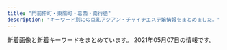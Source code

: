 ```yaml
---
title: "門前仲町・東陽町・葛西・南行徳"
description: "キーワード別にの巨乳アジアン・チャイナエステ嬢情報をまとめました。"
---
```


新着画像と新着キーワードをまとめています。
2021年05月07日の情報です。

<DmmAffiliateIns />
<KeywordTable
  shops={
    [
    {
        "img_links": [],
        "keywords": {},
        "name": "CUTE GIRLS",
        "station": "\u897f\u845b\u897f\u99c5\u5357\u53e3",
        "url": "https://cg.uouono.com/"
    },
    {
        "url": "http://gakuen.xyz.mn/",
        "img_links": [
            "http://gakuen.xyz.mn/images/g1.jpg",
            "http://gakuen.xyz.mn/photos/sites/71/2019/12/2019121619230170.jpg",
            "http://gakuen.xyz.mn/images/mobile.jpg",
            "http://gakuen.xyz.mn/photos/sites/71/2020/11/2020111416130515.jpg",
            "http://gakuen.xyz.mn/photos/sites/71/2021/04/2021041917552189.jpg",
            "http://gakuen.xyz.mn/photos/sites/71/2021/04/2021041917464125-e1618822013542.jpeg",
            "http://gakuen.xyz.mn/images/g8.jpg",
            "http://gakuen.xyz.mn/photos/sites/71/2020/12/2020122014304059.jpg",
            "http://gakuen.xyz.mn/photos/sites/71/2019/10/2019102816572380.jpg",
            "http://gakuen.xyz.mn/images/g13.jpg",
            "http://gakuen.xyz.mn/photos/sites/71/2020/02/2020020317060366.jpg",
            "http://gakuen.xyz.mn/images/g2.jpg",
            "http://gakuen.xyz.mn/photos/sites/71/2021/01/2021011516005173.jpeg",
            "http://gakuen.xyz.mn/photos/sites/71/2021/04/2021040917170299-e1617956231868.jpeg",
            "http://gakuen.xyz.mn/images/2.jpg",
            "http://gakuen.xyz.mn/photos/sites/71/2020/08/2020081616440837.jpg",
            "http://gakuen.xyz.mn/photos/sites/71/2021/04/2021042810263779.jpg",
            "http://gakuen.xyz.mn/photos/sites/71/2019/10/2019101811390877.jpg",
            "http://gakuen.xyz.mn/photos/sites/71/2021/05/2021050319020862-e1620036139572.jpeg",
            "http://gakuen.xyz.mn/photos/sites/71/2019/10/2019102420321841.jpg",
            "http://gakuen.xyz.mn/images/news1.jpg",
            "http://gakuen.xyz.mn/images/info2.jpg",
            "http://gakuen.xyz.mn/photos/sites/71/2020/02/2020020317175855.jpg",
            "http://gakuen.xyz.mn/photos/sites/71/2019/09/2019092719211853.jpg",
            "http://gakuen.xyz.mn/photos/sites/71/2019/09/2019092719211544.jpg",
            "http://gakuen.xyz.mn/photos/sites/71/2021/04/2021042719583960-e1619521127868.jpeg",
            "http://gakuen.xyz.mn/photos/sites/71/2020/10/2020102412595563.jpg",
            "http://gakuen.xyz.mn/photos/sites/71/2020/02/2020022618290662.jpg",
            "http://gakuen.xyz.mn/images/g17.jpg",
            "http://gakuen.xyz.mn/photos/sites/71/2021/05/2021050715571489.jpg",
            "http://gakuen.xyz.mn/photos/sites/71/2020/02/2020022210241571.jpg",
            "http://gakuen.xyz.mn/images/s_cosplay.jpg",
            "http://gakuen.xyz.mn/images/staff_bj3.jpg",
            "http://gakuen.xyz.mn/photos/sites/71/2020/04/2020040816463188.jpg",
            "http://gakuen.xyz.mn/photos/sites/71/2020/09/2020092819121522.jpg",
            "http://gakuen.xyz.mn/photos/sites/71/2020/01/2020011015294716.jpg",
            "http://gakuen.xyz.mn/photos/sites/71/2019/11/2019111517040618.jpg",
            "http://gakuen.xyz.mn/images/s_link.jpg",
            "http://gakuen.xyz.mn/images/s_staff.jpg",
            "http://gakuen.xyz.mn/images/g7.jpg",
            "http://gakuen.xyz.mn/images/pick.jpg",
            "http://gakuen.xyz.mn/images/g16.jpg",
            "http://gakuen.xyz.mn/photos/sites/71/2020/06/2020061015582330.jpg",
            "http://gakuen.xyz.mn/photos/sites/71/2020/03/2020032610084881.jpg",
            "http://gakuen.xyz.mn/photos/sites/71/2020/02/2020021414323643.jpg",
            "http://gakuen.xyz.mn/images/1.jpg",
            "http://gakuen.xyz.mn/images/g10.jpg",
            "http://gakuen.xyz.mn/photos/sites/71/2020/11/2020112517584561.jpg",
            "http://gakuen.xyz.mn/images/info.jpg",
            "http://gakuen.xyz.mn/photos/sites/71/2021/04/2021040917371526.jpg",
            "http://gakuen.xyz.mn/photos/sites/71/2020/07/2020072818553775.jpg",
            "http://gakuen.xyz.mn/photos/sites/71/2019/12/2019120817483319.jpg",
            "http://gakuen.xyz.mn/photos/sites/71/2020/06/2020062110420119.jpg",
            "http://gakuen.xyz.mn/photos/sites/71/2020/03/2020030915313184.jpeg",
            "http://gakuen.xyz.mn/images/top.jpg",
            "http://gakuen.xyz.mn/photos/sites/71/2020/01/2020010713430218.jpg",
            "http://gakuen.xyz.mn/images/g15.jpg",
            "http://gakuen.xyz.mn/images/g3.jpg",
            "http://gakuen.xyz.mn/photos/sites/71/2019/10/2019101811500268.jpg",
            "http://gakuen.xyz.mn/photos/sites/71/2021/04/2021040917343160.jpg"
        ],
        "station": "\u884c\u5fb3\u99c5\u5357\u53e3",
        "keywords": {
            "D": 6,
            "F": 4,
            "G": 4
        },
        "name": "\u884c\u5fb3\u5b66\u5712"
    },
    {
        "keywords": {
            "85": 2,
            "86": 7,
            "C": 2,
            "D": 4,
            "E": 3
        },
        "name": "\u30b3\u30b3\u30a2",
        "url": "http://aphrodite-est.xyz/",
        "img_links": [
            "http://aphrodite-est.xyz/img/nav-006.png",
            "http://aphrodite-est.xyz/img/cg01.png",
            "http://aphrodite-est.xyz/img/cg04.png",
            "http://aphrodite-est.xyz/img/nav-002.png",
            "http://aphrodite-est.xyz/img/stb.jpg",
            "http://aphrodite-est.xyz/img/no.png",
            "http://aphrodite-est.xyz/img/nav-004.png",
            "http://aphrodite-est.xyz/img/nav-005.png",
            "http://aphrodite-est.xyz/img/cg05.png",
            "http://aphrodite-est.xyz/img/tel.png",
            "http://aphrodite-est.xyz/img/cg08.png",
            "http://aphrodite-est.xyz/img/cg07.png",
            "http://aphrodite-est.xyz/img/cg06.png",
            "http://aphrodite-est.xyz/img/cg02.png",
            "http://aphrodite-est.xyz/img/nav-001.png",
            "http://aphrodite-est.xyz/img/top01.png",
            "http://aphrodite-est.xyz/img/stt.jpg",
            "http://aphrodite-est.xyz/img/cg09.png",
            "http://aphrodite-est.xyz/img/cg03.png",
            "http://aphrodite-est.xyz/img/nav-003.png"
        ],
        "station": "\u884c\u5fb3\u99c5\u5357\u53e3"
    },
    {
        "url": "http://www.lover.iesjp.com/",
        "name": "\u6625 -\u306f\u308b-",
        "keywords": {
            "C": 6,
            "86": 6,
            "87": 18,
            "D": 18
        },
        "station": "\u9580\u524d\u4ef2\u753a\u99c56\u756a\u51fa\u53e3",
        "img_links": [
            "http://www.lover.iesjp.com/files/002-02.jpg",
            "http://www.lover.iesjp.com/images/tit_therapist.png",
            "http://www.lover.iesjp.com/files/001-03.jpg",
            "http://www.lover.iesjp.com/files/001-02.jpg",
            "http://www.lover.iesjp.com/images/maining.jpg",
            "http://www.lover.iesjp.com/files/005-03.jpg",
            "http://www.lover.iesjp.com/files/004.jpg",
            "http://www.lover.iesjp.com/images/top.jpg",
            "http://www.lover.iesjp.com/files/004-02.jpg",
            "http://www.lover.iesjp.com/files/001.jpg",
            "http://www.lover.iesjp.com/images/sp_tit_therapist.png",
            "http://www.lover.iesjp.com/images/sp_top.jpg",
            "http://www.lover.iesjp.com/images/img_tel.png",
            "http://www.lover.iesjp.com/files/002.jpg",
            "http://www.lover.iesjp.com/files/004-03.jpg",
            "http://www.lover.iesjp.com/files/005.jpg",
            "http://www.lover.iesjp.com/images/tit_new.png",
            "http://www.lover.iesjp.com/files/002-03.jpg",
            "http://www.lover.iesjp.com/images/sp_tit_new.png",
            "http://www.lover.iesjp.com/files/005-02.jpg"
        ]
    },
    {
        "img_links": [
            "http://www.bestlove.esjp.info/files/001.jpg",
            "http://www.bestlove.esjp.info/images/m-top-right04.jpg",
            "http://www.bestlove.esjp.info/images/m-top-right03.jpg",
            "http://www.bestlove.esjp.info/files/003.jpg",
            "http://www.bestlove.esjp.info/images/m-top-right01.jpg",
            "http://www.bestlove.esjp.info/images/call.png",
            "http://www.bestlove.esjp.info/images/m-top03.jpg",
            "http://www.bestlove.esjp.info/images/m-left.jpg",
            "http://www.bestlove.esjp.info/images/m-right.jpg",
            "http://www.bestlove.esjp.info/images/m-top02.jpg",
            "http://www.bestlove.esjp.info/photo_news/upimg/20664608653e38f8a6_0.jpg",
            "http://www.bestlove.esjp.info/files/002.jpg",
            "http://www.bestlove.esjp.info/files/004.jpg",
            "http://www.bestlove.esjp.info/photo_news/upimg/849236066c0874c4c8_0.jpg",
            "http://www.bestlove.esjp.info/images/top-left01.jpg",
            "http://www.bestlove.esjp.info/images/m-top-right02.jpg",
            "http://www.bestlove.esjp.info/images/m-yejiao.jpg",
            "http://www.bestlove.esjp.info/images/m-head.jpg"
        ],
        "station": "\u9580\u524d\u4ef2\u753a\u99c54\u756a\u53e3",
        "keywords": {
            "C": 2,
            "87": 4,
            "86": 2,
            "D": 6,
            "88": 2
        },
        "url": "http://www.bestlove.esjp.info/",
        "name": "Best Love"
    },
    {
        "station": "\u8239\u5800\u99c5\u5317\u53e3",
        "name": "\u3084\u3059\u3089\u304e",
        "img_links": [
            "http://akien.work/head_4_4332_1544580584784110.jpg",
            "http://akien.work/jiejing3.jpg",
            "http://akien.work/jiejing4.jpg",
            "http://akien.work/5.jpeg",
            "http://akien.work/jiejing5.jpg",
            "http://akien.work/head_1_4332_15445805847677.jpg",
            "http://akien.work/staff_7170_1544625837499078_1.jpg",
            "http://akien.work/staff_7170_1544625837499078.jpg",
            "http://akien.work/ditu.jpg",
            "http://akien.work/jiejing1.jpg",
            "http://akien.work/staff_7559_1547886875744350.jpg",
            "http://akien.work/jiejing6.jpg",
            "http://akien.work/fengjing2.jpg",
            "http://akien.work/6.jpeg",
            "http://akien.work/jiejing2.jpg",
            "http://akien.work/head_2_4332_1544580584367843.jpg"
        ],
        "keywords": {},
        "url": "http://akien.work/"
    },
    {
        "img_links": [],
        "station": "\u7be0\u5d0e\u99c5\u5317\u53e3",
        "keywords": {},
        "name": "Shamballa\uff5e\u30b7\u30e3\u30f3\u30d0\u30e9",
        "url": "http://hi-msg.com/shamballa/"
    },
    {
        "keywords": {
            "C": 34
        },
        "station": "\u9580\u524d\u4ef2\u753a\u99c52\u756a\u51fa\u53e3",
        "name": "Lucky",
        "url": "http://rlx-aroma.com/",
        "img_links": [
            "http://rlx-aroma.com/staff/megumi/01.jpg",
            "http://rlx-aroma.com/img/ttl_pickup.png",
            "http://rlx-aroma.com/staff/ami/02.jpg",
            "http://rlx-aroma.com/staff/natumi/01mb.jpg",
            "http://rlx-aroma.com/staff/sizuka/01mb.jpg",
            "http://rlx-aroma.com/staff/megumi/01mb.jpg",
            "http://rlx-aroma.com/staff/momo/02.jpg",
            "http://rlx-aroma.com/staff/sachiko/01mb.jpg",
            "http://rlx-aroma.com/staff/ami/01.jpg",
            "http://rlx-aroma.com/staff/hina/02.jpg",
            "http://rlx-aroma.com/staff/momo/01.jpg",
            "http://rlx-aroma.com/staff/moe/01mb.jpg",
            "http://rlx-aroma.com/staff/emi/01.jpg",
            "http://rlx-aroma.com/staff/kiki/01mb.jpg",
            "http://rlx-aroma.com/staff/mei/01.jpg",
            "http://rlx-aroma.com/staff/sizuka/02.jpg",
            "http://rlx-aroma.com/staff/megumi/02.jpg",
            "http://rlx-aroma.com/staff/mei/02.jpg",
            "http://rlx-aroma.com/staff/kaori/01.jpg",
            "http://rlx-aroma.com/img/access/road3.jpg",
            "http://rlx-aroma.com/img/profsub1btm.png",
            "http://rlx-aroma.com/staff/yoko/01.jpg",
            "http://rlx-aroma.com/staff/moe/01.jpg",
            "http://rlx-aroma.com/staff/ami/01mb.jpg",
            "http://rlx-aroma.com/staff/lala/01.jpg",
            "http://rlx-aroma.com/staff/mirai/01mb.jpg",
            "http://rlx-aroma.com/staff/koko/01.jpg",
            "http://rlx-aroma.com/staff/sasa/02.jpg",
            "http://rlx-aroma.com/img/profsub2.png",
            "http://rlx-aroma.com/staff/happy/01.jpg",
            "http://rlx-aroma.com/staff/haru/02.jpg",
            "http://rlx-aroma.com/staff/lala/01mb.jpg",
            "http://rlx-aroma.com/staff/yoko/02.jpg",
            "http://rlx-aroma.com/staff/sasa/01mb.jpg",
            "http://rlx-aroma.com/staff/ruru/01.jpg",
            "http://rlx-aroma.com/staff/mei/01mb.jpg",
            "http://rlx-aroma.com/staff/natumi/02.jpg",
            "http://rlx-aroma.com/staff/ayaka/01.jpg",
            "http://rlx-aroma.com/img/backbtn.png",
            "http://rlx-aroma.com/staff/momo/01mb.jpg",
            "http://rlx-aroma.com/pic/head.png",
            "http://rlx-aroma.com/img/access/road2.jpg",
            "http://rlx-aroma.com/img/ttl_tnew.png",
            "http://rlx-aroma.com/staff/hitomi/01.jpg",
            "http://rlx-aroma.com/staff/koko/02.jpg",
            "http://rlx-aroma.com/staff/sizuka/01.jpg",
            "http://rlx-aroma.com/img/ttl_mobile.png",
            "http://rlx-aroma.com/staff/happy/01mb.jpg",
            "http://rlx-aroma.com/staff/kaori/01mb.jpg",
            "http://rlx-aroma.com/staff/hitomi/01mb.jpg",
            "http://rlx-aroma.com/staff/natumi/01.jpg",
            "http://rlx-aroma.com/img/access/road4.jpg",
            "http://rlx-aroma.com/staff/mirai/02.jpg",
            "http://rlx-aroma.com/staff/yuyu/01.jpg",
            "http://rlx-aroma.com/staff/sachiko/02.jpg",
            "http://rlx-aroma.com/staff/yuriya/02.jpg",
            "http://rlx-aroma.com/staff/yuyu/02.jpg",
            "http://rlx-aroma.com/img/ttl_staff.png",
            "http://rlx-aroma.com/img/access/road1.jpg",
            "http://rlx-aroma.com/staff/haru/01mb.jpg",
            "http://rlx-aroma.com/staff/yuyu/01mb.jpg",
            "http://rlx-aroma.com/staff/yuriya/01mb.jpg",
            "http://rlx-aroma.com/staff/ai/02.jpg",
            "http://rlx-aroma.com/staff/ayaka/01mb.jpg",
            "http://rlx-aroma.com/img/frameb.png",
            "http://rlx-aroma.com/staff/ruru/02.jpg",
            "http://rlx-aroma.com/img/detailbback.png",
            "http://rlx-aroma.com/staff/sachiko/01.jpg",
            "http://rlx-aroma.com/staff/yuriya/01.jpg",
            "http://rlx-aroma.com/staff/yoko/01mb.jpg",
            "http://rlx-aroma.com/i/files/homeimg.jpg",
            "http://rlx-aroma.com/staff/hina/03.jpg",
            "http://rlx-aroma.com/img/access/roaddm.png",
            "http://rlx-aroma.com/staff/haru/01.jpg",
            "http://rlx-aroma.com/staff/lala/02.jpg",
            "http://rlx-aroma.com/img/ttl_staffp.png",
            "http://rlx-aroma.com/img/ttl_info.png",
            "http://rlx-aroma.com/staff/happy/02.jpg",
            "http://rlx-aroma.com/img/ttl_rec.png",
            "http://rlx-aroma.com/staff/ayaka/02.jpg",
            "http://rlx-aroma.com/staff/emi/01mb.jpg",
            "http://rlx-aroma.com/staff/mirai/01.jpg",
            "http://rlx-aroma.com/staff/hina/01.jpg",
            "http://rlx-aroma.com/staff/emi/02.jpg",
            "http://rlx-aroma.com/staff/hitomi/02.jpg",
            "http://rlx-aroma.com/staff/ai/01.jpg",
            "http://rlx-aroma.com/staff/kaori/02.jpg",
            "http://rlx-aroma.com/staff/sasa/01.jpg",
            "http://rlx-aroma.com/staff/hina/01mb.jpg",
            "http://rlx-aroma.com/staff/koko/01mb.jpg",
            "http://rlx-aroma.com/staff/kiki/01.jpg",
            "http://rlx-aroma.com/staff/kiki/02.jpg",
            "http://rlx-aroma.com/staff/ai/01mb.jpg",
            "http://rlx-aroma.com/staff/ruru/01mb.jpg",
            "http://rlx-aroma.com/staff/moe/02.jpg",
            "http://rlx-aroma.com/img/ttl_tgirl.png"
        ]
    },
    {
        "station": "\u897f\u845b\u897f\u99c5\u5357\u53e3",
        "name": "\u5929\u4f7f\u306e\u5922",
        "img_links": [
            "http://treat-relax.com/staff/koko/01.jpg",
            "http://treat-relax.com/staff/koko/02.jpg",
            "http://treat-relax.com/staff/ami/01.jpg",
            "http://treat-relax.com/staff/rumi/01.jpg",
            "http://treat-relax.com/css/top02.jpg",
            "http://treat-relax.com/staff/nana/01.jpg",
            "http://treat-relax.com/css/tel01.png",
            "http://treat-relax.com/staff/mei/01.jpg",
            "http://treat-relax.com/css/nav/nav-004.jpg",
            "http://treat-relax.com/css/top-left0001.jpg",
            "http://treat-relax.com/staff/anna/02.jpg",
            "http://treat-relax.com/staff/anna/01.jpg",
            "http://treat-relax.com/staff/ai/01.jpg",
            "http://treat-relax.com/staff/ami/02.jpg",
            "http://treat-relax.com/staff/haru/01.jpg",
            "http://treat-relax.com/css/top-left02.jpg",
            "http://treat-relax.com/css/nav/nav-003.jpg",
            "http://treat-relax.com/css/staff/up.jpg",
            "http://treat-relax.com/css/nav/nav-005.jpg",
            "http://treat-relax.com/css/staff/new.jpg",
            "http://treat-relax.com/css/nav/nav-001.jpg",
            "http://treat-relax.com/css/nav/nav-002.jpg",
            "http://treat-relax.com/staff/mei/02.jpg",
            "http://treat-relax.com/css/nav/nav-006.jpg"
        ],
        "url": "http://treat-relax.com/",
        "keywords": {}
    },
    {
        "station": "\u6771\u967d\u753a\u99c52\u756a\u51fa\u53e3",
        "keywords": {
            "87": 2,
            "89": 1,
            "86": 1,
            "92": 1,
            "85": 1
        },
        "url": "http://green-es.info/",
        "name": "\u30b0\u30ea\u30fc\u30f3",
        "img_links": [
            "http://green-es.info/img/rika1.jpg",
            "http://green-es.info/images/5.jpg",
            "http://green-es.info/images/tt.jpg",
            "http://green-es.info/img/haru1.jpg",
            "http://green-es.info/images/mobile.jpg",
            "http://green-es.info/img/yuki1.jpg",
            "http://green-es.info/img/risa.jpg",
            "http://green-es.info/img/koko.jpg",
            "http://green-es.info/img/koko1.jpg",
            "http://green-es.info/images/staff_t.jpg",
            "http://green-es.info/images/3.jpg",
            "http://green-es.info/img/yuki.jpg",
            "http://green-es.info/images/news.jpg",
            "http://green-es.info/images/tp.png",
            "http://green-es.info/images/interior_t.jpg",
            "http://green-es.info/img/eri1.jpg",
            "http://green-es.info/img/rika.jpg",
            "http://green-es.info/images/1.jpg",
            "http://green-es.info/img/haru.jpg",
            "http://green-es.info/images/4.jpg",
            "http://green-es.info/img/risa1.jpg",
            "http://green-es.info/images/rem.jpg",
            "http://green-es.info/images/interior.png",
            "http://green-es.info/images/2.jpg",
            "http://green-es.info/images/6.jpg",
            "http://green-es.info/img/eri.jpg"
        ]
    },
    {
        "img_links": [
            "http://www.mens-royal.com/files/072.jpg",
            "http://www.mens-royal.com/images/nbj3.jpg",
            "http://www.mens-royal.com/files/067-02.jpg",
            "http://www.mens-royal.com/images/top01.jpg",
            "http://www.mens-royal.com/images/s_mobile.png",
            "http://www.mens-royal.com/files/072-02.jpg",
            "http://www.mens-royal.com/files/063.jpg",
            "http://www.mens-royal.com/files/057-02.jpg",
            "http://www.mens-royal.com/images/s_news.png",
            "http://www.mens-royal.com/images/room2.jpg",
            "http://www.mens-royal.com/images/s_link.png",
            "http://www.mens-royal.com/files/063-02.jpg",
            "http://www.mens-royal.com/files/057.jpg",
            "http://www.mens-royal.com/images/room4.jpg",
            "http://www.mens-royal.com/images/room1.jpg",
            "http://www.mens-royal.com/files/071.jpg",
            "http://www.mens-royal.com/images/s_staff.png",
            "http://www.mens-royal.com/images/mobile.jpg",
            "http://www.mens-royal.com/images/room3.jpg",
            "http://www.mens-royal.com/images/link/koko_200x40.png",
            "http://www.mens-royal.com/files/067.jpg",
            "http://www.mens-royal.com/files/042.jpg",
            "http://www.mens-royal.com/files/071-02.jpg",
            "http://www.mens-royal.com/images/girl-z1.jpg",
            "http://www.mens-royal.com/images/girl-z2.jpg",
            "http://www.mens-royal.com/images/top02.jpg",
            "http://www.mens-royal.com/files/042-02.jpg",
            "http://www.mens-royal.com/images/s_pick.png"
        ],
        "name": "Royal\uff5e\u30ed\u30a4\u30e4\u30eb\uff5e",
        "keywords": {
            "88": 8,
            "D": 2,
            "84": 2,
            "F": 4,
            "C": 16,
            "E": 4,
            "87": 2
        },
        "url": "http://www.mens-royal.com/",
        "station": "\u845b\u897f\u99c5\u897f\u53e3"
    },
    {
        "url": "https://277025115.wixsite.com/mysite-1/",
        "name": "MINAEN",
        "station": "\u7be0\u5d0e\u99c5\u897f\u53e3",
        "keywords": {
            "\u4e73": 1
        },
        "img_links": [
            "https://static.wixstatic.com/media/0e987e_cfdd0d64f4194102b1b5e79b9f13ab93~mv2_d_3225_2419_s_4_2.jpg",
            "https://static.wixstatic.com/media/0e987e_f81114d4a5824d15974d25ecb4b8bdf0~mv2.png",
            "https://static.wixstatic.com/media/0e987e_4eea8036a1684d93b818072fe6423fa4~mv2.jpg",
            "https://static.wixstatic.com/media/0e987e_04865866db29405f837253bbbb514370~mv2.jpg",
            "https://static.wixstatic.com/media/0e987e_66dae9fff67a4a7a8ae0dc9e20f796f8~mv2.png",
            "https://static.wixstatic.com/media/1fd55af04cc9e233f6ca4e29b72ebb00.png",
            "https://static.wixstatic.com/media/41d000_8ebb7d13d81ea4139c54644b997e8076.png",
            "https://static.wixstatic.com/media/0e987e_1679ce0bb843404cba048e3d4a181a6c~mv2_d_2207_3225_s_2.jpg",
            "https://static.wixstatic.com/media/0e987e_1b192f7e81e74112b0226c8e6a717c8f~mv2.jpg",
            "https://static.wixstatic.com/media/0e987e_8079ae0f0d664248b7ef2ee6dda92782~mv2.png",
            "https://static.wixstatic.com/media/0e987e_a1b224f50322408086988edc5198b273~mv2.jpg",
            "https://static.wixstatic.com/media/0e987e_64a2635496c2491d87b7a6c3e2a3199f~mv2.png",
            "https://static.wixstatic.com/media/0e987e_ecd7951dee7f42ee8d19da6acf10e545~mv2.png",
            "https://static.wixstatic.com/media/0e987e_88bebfebb7174ba7b6cbf72e7d9319e7~mv2.jpeg"
        ]
    },
    {
        "name": "\u3086\u304d",
        "img_links": [
            "http://yuki.jpn.cm/photos/sites/37/2020/03/2020030510334277.jpg",
            "http://yuki.jpn.cm/images/nbj2.jpg",
            "http://yuki.jpn.cm/images/top.png",
            "http://yuki.jpn.cm/images/room1.jpg",
            "http://yuki.jpn.cm/photos/sites/37/2020/03/202003051033562.jpg",
            "http://yuki.jpn.cm/images/room3.jpg",
            "http://yuki.jpn.cm/images/s_news.jpg",
            "http://yuki.jpn.cm/photos/sites/37/2020/03/2020030510342475.jpg",
            "http://yuki.jpn.cm/images/mobile.jpg",
            "http://yuki.jpn.cm/images/end.png",
            "http://yuki.jpn.cm/images/1.jpg",
            "http://yuki.jpn.cm/images/room2.jpg",
            "http://yuki.jpn.cm/photos/sites/37/2020/03/2020030510331117.jpg",
            "http://yuki.jpn.cm/images/room4.jpg",
            "http://yuki.jpn.cm/images/s_staff.jpg",
            "http://yuki.jpn.cm/photos/sites/37/2020/03/2020030510325253.jpg",
            "http://yuki.jpn.cm/photos/sites/37/2020/03/2020030510332648.jpg"
        ],
        "url": "http://yuki.jpn.cm/",
        "station": "\u5357\u884c\u5fb3\u99c5\u5317\u53e3",
        "keywords": {
            "D": 6,
            "83": 1,
            "85": 3,
            "86": 2
        }
    },
    {
        "url": "https://chokoi.tyo.cm/",
        "keywords": {
            "E": 14,
            "86": 7,
            "87": 7,
            "C": 13,
            "88": 7,
            "83": 7,
            "85": 14,
            "D": 28
        },
        "name": "Loves \u30e9\u30d0\u30fc\u30ba",
        "station": "\u6728\u5834\u99c54b\u51fa\u53e3",
        "img_links": [
            "https://chokoi.tyo.cm/images/sp_tit_news.png",
            "https://chokoi.tyo.cm/photos/sites/79/2021/03/202103090612546.jpg",
            "https://chokoi.tyo.cm/images/re.png",
            "https://chokoi.tyo.cm/images/room3.jpg",
            "https://chokoi.tyo.cm/images/room2.jpg",
            "https://chokoi.tyo.cm/images/link_nav04.jpg",
            "https://chokoi.tyo.cm/photos/sites/79/2021/04/2021040405151563.jpg",
            "https://chokoi.tyo.cm/images/img_service01.jpg",
            "https://chokoi.tyo.cm/images/sp_end.jpg",
            "https://chokoi.tyo.cm/images/sp_nav01.png",
            "https://chokoi.tyo.cm/images/link_nav02.jpg",
            "https://chokoi.tyo.cm/images/img_service02.jpg",
            "https://chokoi.tyo.cm/images/top.png",
            "https://chokoi.tyo.cm/photos/sites/79/2021/03/2021030906125267.jpg",
            "https://chokoi.tyo.cm/images/img_service03.jpg",
            "https://chokoi.tyo.cm/images/card.png",
            "https://chokoi.tyo.cm/images/sp_nav02.png",
            "https://chokoi.tyo.cm/images/sp_tit_staff.png",
            "https://chokoi.tyo.cm/images/link_nav03.jpg",
            "https://chokoi.tyo.cm/photos/sites/79/2021/03/2021030906125613.jpg",
            "https://chokoi.tyo.cm/images/room1.jpg",
            "https://chokoi.tyo.cm/images/sp_top.jpg",
            "https://chokoi.tyo.cm/photos/sites/79/2021/03/2021030906125066.jpg",
            "https://chokoi.tyo.cm/images/sp_nav03.png",
            "https://chokoi.tyo.cm/images/room4.jpg",
            "https://chokoi.tyo.cm/images/link_nav06.jpg",
            "https://chokoi.tyo.cm/images/link_nav01.jpg",
            "https://chokoi.tyo.cm/photos/sites/79/2021/04/2021040405151464.jpg",
            "https://chokoi.tyo.cm/photos/sites/79/2021/03/2021030906125324.jpg",
            "https://chokoi.tyo.cm/images/link_nav05.jpg",
            "https://chokoi.tyo.cm/images/end.png"
        ]
    },
    {
        "name": "\u68ee\u306e\u5bb6",
        "station": "\u897f\u845b\u897f\u99c5\u5317\u53e3",
        "url": "http://arm-salon.com/",
        "keywords": {
            "C": 17
        },
        "img_links": [
            "http://arm-salon.com/img/ttl_staff.png",
            "http://arm-salon.com/staff/mika/01.jpg",
            "http://arm-salon.com/staff/mika/01mb.jpg",
            "http://arm-salon.com/i/files/homeimg.jpg",
            "http://arm-salon.com/staff/hana/01.jpg",
            "http://arm-salon.com/staff/yuna/01.jpg",
            "http://arm-salon.com/staff/sizuka/01mb.jpg",
            "http://arm-salon.com/staff/hana/01mb.jpg",
            "http://arm-salon.com/staff/sizuka/01.jpg",
            "http://arm-salon.com/staff/aya/01mb.jpg",
            "http://arm-salon.com/staff/kana/01mb.jpg",
            "http://arm-salon.com/pic/top.png",
            "http://arm-salon.com/pic/head.png",
            "http://arm-salon.com/staff/nene/01.jpg",
            "http://arm-salon.com/staff/kana/01.jpg",
            "http://arm-salon.com/staff/aya/01.jpg",
            "http://arm-salon.com/staff/nene/01mb.jpg",
            "http://arm-salon.com/img/att.png",
            "http://arm-salon.com/img/ttl_mobile.png",
            "http://arm-salon.com/staff/momo/01mb.jpg",
            "http://arm-salon.com/staff/momo/01.jpg",
            "http://arm-salon.com/staff/yuna/01mb.jpg"
        ]
    },
    {
        "img_links": [
            "http://youandme.jpest.net/uploads//sites/19/2021/05/2.jpg",
            "http://youandme.jpest.net/uploads//sites/19/2020/12/a1.jpg",
            "http://youandme.jpest.net/uploads//sites/19/2020/09/r2.jpg",
            "http://youandme.jpest.net/uploads//sites/19/2020/09/r3.jpg",
            "http://youandme.jpest.net/uploads//sites/19/2021/05/3.jpg",
            "http://youandme.jpest.net/uploads//sites/19/2020/09/g5-1.jpg",
            "http://youandme.jpest.net/uploads//sites/19/2020/09/r1.jpg",
            "http://youandme.jpest.net/uploads//sites/19/2020/12/a3.jpg",
            "http://youandme.jpest.net/uploads//sites/19/2020/09/top-4.jpg",
            "http://youandme.jpest.net/uploads//sites/19/2021/04/g0.jpg",
            "http://youandme.jpest.net/uploads//sites/19/2020/09/r4.jpg",
            "http://youandme.jpest.net/uploads//sites/19/2020/09/news.jpg",
            "http://youandme.jpest.net/uploads//sites/19/elementor/thumbs/g3-2-ovtnoxj0herfda8sgqdu3i0ozso844lr0cceku1toc.jpg",
            "http://youandme.jpest.net/uploads//sites/19/elementor/thumbs/2-p6swfamgdszmkp91jurs1xy7qqoyshis11s4nv1xfg.jpg",
            "http://youandme.jpest.net/uploads//sites/19/2020/09/pick.jpg",
            "http://youandme.jpest.net/uploads//sites/19/2020/09/g4-2.jpg",
            "http://youandme.jpest.net/uploads//sites/19/2021/05/1.jpg",
            "http://youandme.jpest.net/uploads//sites/19/2020/09/top1-4.jpg",
            "http://youandme.jpest.net/uploads//sites/19/2020/12/a4.jpg",
            "http://youandme.jpest.net/uploads//sites/19/2020/09/s_staff.png",
            "http://youandme.jpest.net/uploads//sites/19/elementor/thumbs/1-p6swdocgm2rukvlp05kwrcnmwuo7j93f51c0wpgc58.jpg",
            "http://youandme.jpest.net/uploads//sites/19/2020/09/g3-2.jpg",
            "http://youandme.jpest.net/uploads//sites/19/2020/12/a2.jpg",
            "http://youandme.jpest.net/uploads//sites/19/2020/09/mobile.jpg",
            "http://youandme.jpest.net/uploads//sites/19/2021/02/g3.jpg",
            "http://youandme.jpest.net/uploads//sites/19/elementor/thumbs/3-p6swgwwg5j7ekiwe3jyncj8skmpq1py4x288f0nipo.jpg"
        ],
        "name": "You And Me",
        "keywords": {},
        "station": "\u9580\u524d\u4ef2\u753a\u99c52\u756a\u51fa\u53e3",
        "url": "http://youandme.jpest.net/"
    },
    {
        "keywords": {
            "85": 12,
            "C": 15,
            "D": 28,
            "87": 4,
            "86": 12
        },
        "url": "https://lovelove.ests.jp/",
        "station": "\u845b\u897f\u99c5\u5730\u4e0b\u9244\u535a\u7269\u9928\u53e3",
        "name": "LOVE LOVE",
        "img_links": [
            "https://lovelove.ests.jp/photos/sites/54/2021/04/2021040118264097.jpg",
            "https://lovelove.ests.jp/photos/sites/54/2021/03/2021033018462349.jpg",
            "https://lovelove.ests.jp/images/themes/pink/r3.jpg",
            "https://lovelove.ests.jp/photos/sites/54/2021/03/2021033018473374.jpg",
            "https://lovelove.ests.jp/photos/sites/54/2021/04/2021040311415296.jpg",
            "https://lovelove.ests.jp/images/themes/pink/s_staff.png",
            "https://lovelove.ests.jp/images/themes/pink/line.png",
            "https://lovelove.ests.jp/images/themes/pink/s_newface.png",
            "https://lovelove.ests.jp/images/themes/pink/s_pickup.png",
            "https://lovelove.ests.jp/images/themes/pink/s_link.png",
            "https://lovelove.ests.jp/images/room2.jpg",
            "https://lovelove.ests.jp/images/themes/pink/mobile.jpg",
            "https://lovelove.ests.jp/photos/sites/54/2021/04/2021042813323398.jpg",
            "https://lovelove.ests.jp/images/themes/pink/s_ranking.png",
            "https://lovelove.ests.jp/images/room1.jpg",
            "https://lovelove.ests.jp/images/themes/pink/no1.png",
            "https://lovelove.ests.jp/photos/sites/54/2021/03/2021033018462288.jpg",
            "https://lovelove.ests.jp/images/themes/pink/s_news.png",
            "https://lovelove.ests.jp/images/room4.jpg",
            "https://lovelove.ests.jp/images/themes/pink/no2.png",
            "https://lovelove.ests.jp/photos/sites/54/2021/03/2021033018462548.jpg",
            "https://lovelove.ests.jp/photos/sites/54/2021/04/2021042813323398-600x800.jpg",
            "https://lovelove.ests.jp/images/room3.jpg"
        ]
    },
    {
        "url": "http://k-rlx.com/",
        "name": "\u3084\u3059\u3089\u304d",
        "station": "\u845b\u897f\u99c5\u535a\u7269\u9928\u53e3",
        "img_links": [
            "http://k-rlx.com/images/index_26.jpg",
            "http://k-rlx.com/images/index_17.jpg",
            "http://k-rlx.com/images/index_10.jpg",
            "http://k-rlx.com/images/index_05.jpg",
            "http://k-rlx.com/images/index_06.jpg",
            "http://k-rlx.com/images/rec_11.jpg",
            "http://k-rlx.com/images/index_15.jpg",
            "http://k-rlx.com/girl/03.jpg",
            "http://k-rlx.com/images/index_24.jpg",
            "http://k-rlx.com/images/index_22.jpg",
            "http://k-rlx.com/images/index_25.jpg",
            "http://k-rlx.com/images/index_14.jpg",
            "http://k-rlx.com/girl/05.jpg",
            "http://k-rlx.com/girl/01.jpg",
            "http://k-rlx.com/images/rec_10.jpg",
            "http://k-rlx.com/images/index_27.jpg",
            "http://k-rlx.com/images/index_28.jpg",
            "http://k-rlx.com/images/sub_foot.png",
            "http://k-rlx.com/images/index_30.jpg",
            "http://k-rlx.com/images/index_01.jpg",
            "http://k-rlx.com/images/index_32.jpg",
            "http://k-rlx.com/images/staff_10.jpg",
            "http://k-rlx.com/images/index_21.jpg",
            "http://k-rlx.com/images/info_11.jpg",
            "http://k-rlx.com/girl/04.jpg",
            "http://k-rlx.com/images/index_23.jpg",
            "http://k-rlx.com/girl/01a.jpg",
            "http://k-rlx.com/images/index_04.jpg",
            "http://k-rlx.com/images/index_16.jpg",
            "http://k-rlx.com/images/index_29.jpg",
            "http://k-rlx.com/images/index_03.jpg",
            "http://k-rlx.com/images/index_13.jpg",
            "http://k-rlx.com/images/index_20.jpg",
            "http://k-rlx.com/girl/00.jpg",
            "http://k-rlx.com/images/index_02.jpg",
            "http://k-rlx.com/images/index_12.jpg",
            "http://k-rlx.com/girl/06.jpg",
            "http://k-rlx.com/images/index_07.jpg",
            "http://k-rlx.com/images/index_08.jpg",
            "http://k-rlx.com/images/index_31.jpg",
            "http://k-rlx.com/girl/02.jpg",
            "http://k-rlx.com/images/info_10.jpg",
            "http://k-rlx.com/girl/07.jpg",
            "http://k-rlx.com/images/index_09.jpg"
        ],
        "keywords": {}
    },
    {
        "name": "Aries \u30a2\u30ea\u30a8\u30b9",
        "station": "\u884c\u5fb3\u99c5\u5317\u53e3",
        "img_links": [
            "http://es-chinese.info/wp-content/uploads/2020/12/haruxd2_\u526f\u672c-169x300.jpg",
            "http://es-chinese.info/wp-content/uploads/2021/01/aoyixd3_\u526f\u672c-212x300.jpg",
            "http://es-chinese.info/wp-content/uploads/2020/11/mayixd2_\u526f\u672c-552x1024.jpg",
            "http://es-chinese.info/wp-content/uploads/2020/12/haruxd1_\u526f\u672c-576x1024.jpg",
            "http://es-chinese.info/wp-content/uploads/2020/04/hina1_\u526f\u672c-167x300.jpg",
            "http://es-chinese.info/wp-content/uploads/2020/09/ayimixd_\u526f\u672c-1-169x300.jpg",
            "http://es-chinese.info/wp-content/uploads/2020/12/haruxd1_\u526f\u672c.jpg",
            "http://es-chinese.info/wp-content/uploads/2020/11/sayumixd3_\u526f\u672c-218x300.jpg",
            "http://es-chinese.info/wp-content/uploads/2021/01/eri1_\u526f\u672c-752x1024.jpg",
            "http://es-chinese.info/wp-content/themes/template-salon2/images/bnr.jpg",
            "http://es-chinese.info/wp-content/uploads/2021/04/miyukixd6_\u526f\u672c.jpg",
            "http://es-chinese.info/wp-content/uploads/2020/11/mayixd1_\u526f\u672c_\u526f\u672c-165x300.jpg",
            "http://es-chinese.info/wp-content/uploads/2020/11/yukina1_\u526f\u672c.jpg",
            "http://es-chinese.info/wp-content/uploads/2020/11/yukina2_\u526f\u672c-209x300.jpg",
            "http://es-chinese.info/wp-content/uploads/2021/04/miyukixd2_\u526f\u672c.jpg",
            "http://es-chinese.info/wp-content/uploads/2021/01/aoyixd5_\u526f\u672c-500x750.jpg",
            "http://es-chinese.info/wp-content/uploads/2021/02/mireyixd1_\u526f\u672c.jpg",
            "http://es-chinese.info/wp-content/uploads/2020/11/akane6_\u526f\u672c-162x300.jpg",
            "http://es-chinese.info/wp-content/uploads/2020/11/mayixd2_\u526f\u672c-162x300.jpg",
            "http://es-chinese.info/wp-content/uploads/2020/09/hare1_\u526f\u672c-169x300.jpg",
            "http://es-chinese.info/wp-content/uploads/2021/02/mireyixd4_\u526f\u672c-500x750.jpg",
            "http://es-chinese.info/wp-content/uploads/2021/01/aoyixd3_\u526f\u672c-500x750.jpg",
            "http://es-chinese.info/wp-content/uploads/2021/04/miyukixd5_\u526f\u672c-500x750.jpg",
            "http://es-chinese.info/wp-content/uploads/2021/04/miyukixd2_\u526f\u672c-500x750.jpg",
            "http://es-chinese.info/wp-content/uploads/2021/02/mireyixd4_\u526f\u672c.jpg",
            "http://es-chinese.info/wp-content/uploads/2020/11/mayixd2_\u526f\u672c.jpg",
            "http://es-chinese.info/wp-content/uploads/2020/09/sana_\u526f\u672c-212x300.jpg",
            "http://es-chinese.info/wp-content/uploads/2021/01/eri1_\u526f\u672c-220x300.jpg",
            "http://es-chinese.info/wp-content/uploads/2020/09/ayimixd_\u526f\u672c-1-500x750.jpg",
            "http://es-chinese.info/wp-content/uploads/2021/04/miyukixd6_\u526f\u672c-500x750.jpg",
            "http://es-chinese.info/wp-content/uploads/2021/01/eri1_\u526f\u672c-500x750.jpg",
            "http://es-chinese.info/wp-content/uploads/2021/01/aoyixd4_\u526f\u672c.jpg",
            "http://es-chinese.info/wp-content/uploads/2021/01/aoyixd4_\u526f\u672c-500x750.jpg",
            "http://es-chinese.info/wp-content/uploads/2021/02/mireyixd3_\u526f\u672c-221x300.jpg",
            "http://es-chinese.info/wp-content/uploads/2021/04/miyukixd5_\u526f\u672c-225x300.jpg",
            "http://es-chinese.info/wp-content/uploads/2019/12/WeChat-Image_20191207141006-768x1024.jpg",
            "http://es-chinese.info/wp-content/uploads/2019/12/WeChat-Image_20191207141003.jpg",
            "http://es-chinese.info/wp-content/uploads/2020/11/yukina1_\u526f\u672c-212x300.jpg",
            "http://es-chinese.info/wp-content/uploads/2021/02/mireyixd4_\u526f\u672c-216x300.jpg",
            "http://es-chinese.info/wp-content/uploads/2020/12/haruxd2_\u526f\u672c-500x750.jpg",
            "http://es-chinese.info/wp-content/uploads/2020/09/ayimixd_\u526f\u672c-1-577x1024.jpg",
            "http://es-chinese.info/wp-content/uploads/2021/02/mireyixd3_\u526f\u672c.jpg",
            "http://es-chinese.info/wp-content/uploads/2021/02/mireyixd3_\u526f\u672c-500x750.jpg",
            "http://es-chinese.info/wp-content/uploads/2021/04/miyukixd5_\u526f\u672c.jpg",
            "http://es-chinese.info/wp-content/uploads/2020/12/haruxd1_\u526f\u672c-169x300.jpg",
            "http://es-chinese.info/wp-content/uploads/2021/04/yayaxd_\u526f\u672c.jpg",
            "http://es-chinese.info/wp-content/uploads/2020/11/akanexd5_\u526f\u672c-500x750.jpg",
            "http://es-chinese.info/wp-content/uploads/2021/01/aoyixd3_\u526f\u672c.jpg",
            "http://es-chinese.info/wp-content/themes/template-salon2/images/noimg.jpg",
            "http://es-chinese.info/wp-content/uploads/2019/12/WeChat-Image_20191207141010-768x1024.jpg",
            "http://es-chinese.info/wp-content/uploads/2019/12/WeChat-Image_20191207140959.jpg",
            "http://es-chinese.info/wp-content/uploads/2020/11/sayumixd1_\u526f\u672c.jpg",
            "http://es-chinese.info/wp-content/uploads/2020/11/sayumixd2_\u526f\u672c-221x300.jpg",
            "http://es-chinese.info/wp-content/uploads/2020/11/sayumixd1_\u526f\u672c-218x300.jpg",
            "http://es-chinese.info/wp-content/uploads/2020/11/sayumixd1_\u526f\u672c-500x750.jpg",
            "http://es-chinese.info/wp-content/uploads/2020/11/mayixd1_\u526f\u672c_\u526f\u672c.jpg",
            "http://es-chinese.info/wp-content/themes/template-salon2/images/main1.jpg",
            "http://es-chinese.info/wp-content/uploads/2020/11/akanexd5_\u526f\u672c-745x1024.jpg",
            "http://es-chinese.info/wp-content/uploads/2021/01/aoyixd5_\u526f\u672c.jpg",
            "http://es-chinese.info/wp-content/uploads/2020/12/haruxd1_\u526f\u672c-500x750.jpg",
            "http://es-chinese.info/wp-content/uploads/2020/11/yukina1_\u526f\u672c-500x750.jpg",
            "http://es-chinese.info/wp-content/uploads/2021/04/yayaxd_\u526f\u672c-500x750.jpg",
            "http://es-chinese.info/wp-content/uploads/2020/11/yukina2_\u526f\u672c.jpg",
            "http://es-chinese.info/wp-content/uploads/2020/11/yukina2_\u526f\u672c-500x750.jpg",
            "http://es-chinese.info/wp-content/uploads/2020/11/ayimixd3_\u526f\u672c-169x300.jpg",
            "http://es-chinese.info/wp-content/uploads/2020/12/haruxd2_\u526f\u672c.jpg",
            "http://es-chinese.info/wp-content/uploads/2021/02/mireyixd1_\u526f\u672c-500x750.jpg",
            "http://es-chinese.info/wp-content/uploads/2021/01/aoyixd4_\u526f\u672c-212x300.jpg",
            "http://es-chinese.info/wp-content/uploads/2021/01/eri2_\u526f\u672c-228x300.jpg",
            "http://es-chinese.info/wp-content/themes/template-salon2/images/header-tel.png",
            "http://es-chinese.info/wp-content/uploads/2021/01/aoyixd5_\u526f\u672c-212x300.jpg",
            "http://es-chinese.info/wp-content/uploads/2020/11/mayixd1_\u526f\u672c_\u526f\u672c-500x750.jpg",
            "http://es-chinese.info/wp-content/uploads/2020/11/mayixd2_\u526f\u672c-500x750.jpg"
        ],
        "url": "http://es-chinese.info/",
        "keywords": {
            "\u30bb\u30af\u30b7\u30fc": 65,
            "E": 7,
            "F": 69
        }
    },
    {
        "name": "momiyoshi",
        "station": "\u9580\u524d\u4ef2\u753a\u99c56\u756a\u51fa\u53e3",
        "url": "http://www.momiyoshi.mesthe.com/",
        "img_links": [
            "http://www.momiyoshi.mesthe.com/files/008.jpg",
            "http://www.momiyoshi.mesthe.com/images/icon_top.png",
            "http://www.momiyoshi.mesthe.com/files/008-02.jpg",
            "http://www.momiyoshi.mesthe.com/files/002-02.jpg",
            "http://www.momiyoshi.mesthe.com/images/icon_staff.png",
            "http://www.momiyoshi.mesthe.com/files/012.jpg",
            "http://www.momiyoshi.mesthe.com/files/013.jpg",
            "http://www.momiyoshi.mesthe.com/files/001.jpg",
            "http://www.momiyoshi.mesthe.com/images/btn2.png",
            "http://www.momiyoshi.mesthe.com/files/013-02.jpg",
            "http://www.momiyoshi.mesthe.com/files/005.jpg",
            "http://www.momiyoshi.mesthe.com/files/002.jpg",
            "http://www.momiyoshi.mesthe.com/images/mainImg_sub.jpg",
            "http://www.momiyoshi.mesthe.com/images/mainImg_sub2.jpg",
            "http://www.momiyoshi.mesthe.com/files/003.jpg",
            "http://www.momiyoshi.mesthe.com/files/005-02.jpg",
            "http://www.momiyoshi.mesthe.com/files/012-02.jpg",
            "http://www.momiyoshi.mesthe.com/files/011-02.jpg",
            "http://www.momiyoshi.mesthe.com/files/001-02.jpg",
            "http://www.momiyoshi.mesthe.com/files/004.jpg",
            "http://www.momiyoshi.mesthe.com/images/icon_info.png",
            "http://www.momiyoshi.mesthe.com/images/icon_tel.png",
            "http://www.momiyoshi.mesthe.com/files/003-02.jpg",
            "http://www.momiyoshi.mesthe.com/files/004-02.jpg",
            "http://www.momiyoshi.mesthe.com/files/011.jpg"
        ],
        "keywords": {
            "D": 24,
            "87": 16,
            "86": 12,
            "C": 12,
            "85": 8
        }
    },
    {
        "url": "http://wientry.work/",
        "img_links": [
            "http://wientry.work/static/picture/nav-006.png",
            "http://wientry.work/static/picture/left.jpg",
            "http://wientry.work/static/picture/top003.jpg",
            "http://wientry.work/static/picture/top01.png",
            "http://wientry.work/static/picture/nav-001.png",
            "http://wientry.work/uploads/210204/1-210204145321421.jpg",
            "http://wientry.work/static/picture/nav-004.png",
            "http://wientry.work/static/picture/nav-002.png",
            "http://wientry.work/static/picture/tel.png",
            "http://wientry.work/uploads/210204/1-2102041451144E.jpg",
            "http://wientry.work/uploads/210204/1-2102041454259C.jpg",
            "http://wientry.work/uploads/210507/1-21050G440193I.jpg",
            "http://wientry.work/static/picture/nav-005.png",
            "http://wientry.work/static/picture/nav-003.png",
            "http://wientry.work/static/picture/right.jpg"
        ],
        "keywords": {
            "88": 1,
            "D": 2,
            "\u4e73": 2,
            "85": 2,
            "84": 1,
            "C": 2
        },
        "station": "\u884c\u5fb3\u99c5",
        "name": "\u30e9\u30d6\u30ea\u30fc"
    },
    {
        "station": "\u884c\u5fb3\u99c5",
        "name": "Honey Spa \uff5e\u30cf\u30cb\u30fc\u30b9\u30d1\uff5e",
        "url": "http://sh-honeyspa.work/",
        "img_links": [
            "http://sh-honeyspa.work/templets/default/picture/s_news.jpg",
            "http://sh-honeyspa.work/templets/default/picture/staff01.jpg",
            "http://sh-honeyspa.work/templets/default/picture/girl-z2.jpg",
            "http://sh-honeyspa.work/templets/default/picture/newface1.jpg",
            "http://sh-honeyspa.work/templets/default/picture/top.jpg",
            "http://sh-honeyspa.work/uploads/210507/1-21050G41121532.jpg",
            "http://sh-honeyspa.work/templets/default/picture/top1.jpg",
            "http://sh-honeyspa.work/uploads/allimg/180703/1-1PF3111J3201.png",
            "http://sh-honeyspa.work/uploads/181023/1-1Q0230950223S.jpg",
            "http://sh-honeyspa.work/uploads/190903/1-1ZZ3133U4960.jpg",
            "http://sh-honeyspa.work/uploads/200113/1-20011316422c28.jpg",
            "http://sh-honeyspa.work/uploads/201126/1-20112613341O53.jpg",
            "http://sh-honeyspa.work/uploads/181109/1-1Q1091511432Z.jpg",
            "http://sh-honeyspa.work/uploads/190903/1-1ZZ3133G9361.jpg",
            "http://sh-honeyspa.work/uploads/200812/1-200Q213432R35.jpg",
            "http://sh-honeyspa.work/uploads/200608/1-20060P9542X63.jpg",
            "http://sh-honeyspa.work/uploads/191223/1-19122316264LR.jpg",
            "http://sh-honeyspa.work/uploads/210201/1-21020111123UH.jpg",
            "http://sh-honeyspa.work/uploads/190311/1-1Z3111253164H.jpg",
            "http://sh-honeyspa.work/uploads/180703/1-1PF30Z200O9.jpg",
            "http://sh-honeyspa.work/uploads/allimg/180629/1-1P629115504250.png",
            "http://sh-honeyspa.work/uploads/200114/1-200114154TN60.jpg",
            "http://sh-honeyspa.work/uploads/180629/1-1P629141950141.png",
            "http://sh-honeyspa.work/uploads/191122/1-191122161241O8.jpg",
            "http://sh-honeyspa.work/uploads/191115/1-191115100214144.jpg",
            "http://sh-honeyspa.work/uploads/180703/1-1PF30Z04J01.jpg",
            "http://sh-honeyspa.work/templets/default/picture/girl-z1.jpg",
            "http://sh-honeyspa.work/uploads/180629/1-1P629142554530.png"
        ],
        "keywords": {
            "C": 28,
            "D": 10,
            "85": 5,
            "86": 5,
            "\u5de8\u4e73": 1,
            "89": 1,
            "\u80f8": 1,
            "\u4e73": 1
        }
    },
    {
        "keywords": {},
        "url": "http://himekawa.iyasi.me/",
        "img_links": [
            "http://himekawa.iyasi.me/images/massage/massage_03a.jpg",
            "http://himekawa.iyasi.me/images/staff_image/staff_06a.jpg",
            "http://himekawa.iyasi.me/images/demo/slider/images/slide2.png",
            "http://himekawa.iyasi.me/images/massage/massage_03b.jpg",
            "http://himekawa.iyasi.me/images/staff_image/staff_05b.jpg",
            "http://himekawa.iyasi.me/images/staff_image/staff_03b.jpg",
            "http://himekawa.iyasi.me/images/massage/massage_04a.jpg",
            "http://himekawa.iyasi.me/images/massage/massage_la.jpg",
            "http://himekawa.iyasi.me/images/massage/massage_02a.jpg",
            "http://himekawa.iyasi.me/images/massage/massage_01b.jpg",
            "http://himekawa.iyasi.me/images/staff_image/staff_01a.jpg",
            "http://himekawa.iyasi.me/images/top/top_06.jpg",
            "http://himekawa.iyasi.me/images/top/top_05.jpg",
            "http://himekawa.iyasi.me/images/massage/massage_02b.jpg",
            "http://himekawa.iyasi.me/images/massage/massage_04b.jpg",
            "http://himekawa.iyasi.me/images/index_page_top.png",
            "http://himekawa.iyasi.me/images/staff_one/staff_ba.png",
            "http://himekawa.iyasi.me/images/top/top_08.png",
            "http://himekawa.iyasi.me/images/staff_image/staff_06b.jpg",
            "http://himekawa.iyasi.me/images/demo/slider/images/slide1.png",
            "http://himekawa.iyasi.me/images/staff_image/staff_05a.jpg",
            "http://himekawa.iyasi.me/images/demo/slider/images/slide3.png",
            "http://himekawa.iyasi.me/images/home/index_11.jpg",
            "http://himekawa.iyasi.me/images/home/index_13.jpg",
            "http://himekawa.iyasi.me/images/top/top_04.jpg",
            "http://himekawa.iyasi.me/images/home/index_tel.jpg",
            "http://himekawa.iyasi.me/images/top/top_01.jpg",
            "http://himekawa.iyasi.me/images/home/top.jpg",
            "http://himekawa.iyasi.me/images/staff_image/staff_04a.jpg",
            "http://himekawa.iyasi.me/images/massage/massage_01a.jpg",
            "http://himekawa.iyasi.me/images/staff_image/staff_04b.jpg",
            "http://himekawa.iyasi.me/images/top/top_02.jpg",
            "http://himekawa.iyasi.me/images/top/top_03.jpg",
            "http://himekawa.iyasi.me/images/staff/staff_top.png"
        ],
        "name": "HimeKawa",
        "station": "\u5357\u884c\u5fb3\u99c5\u5357\u53e3"
    },
    {
        "url": "http://lavender01.com/",
        "img_links": [
            "http://lavender01.com/wp-content/uploads/2021/05/124578.jpg",
            "http://lavender01.com/wp-content/uploads/2020/11/SSfYZs6CdoQYwW01606714654_1606714696.jpg",
            "http://lavender01.com/wp-content/uploads/2018/02/m_gallery.png",
            "http://lavender01.com/wp-content/uploads/2018/02/4-2.jpg",
            "http://lavender01.com/wp-content/uploads/2021/04/DWuvcZgBWqc17Hi1619083396_1619083425.jpg",
            "http://lavender01.com/wp-content/uploads/2018/02/1-2-330x493.jpg",
            "http://lavender01.com/wp-content/uploads/2018/03/sys4.jpg",
            "http://lavender01.com/wp-content/uploads/2018/02/5-2.jpg",
            "http://lavender01.com/wp-content/uploads/2018/02/3-2-330x493.jpg",
            "http://lavender01.com/wp-content/uploads/2018/02/1-2.jpg",
            "http://lavender01.com/wp-content/uploads/2021/04/xsZVLMOBvlGslIP1619083232_1619083310.jpg",
            "http://lavender01.com/wp-content/uploads/2021/04/\u3042\u3042\u3042.jpg",
            "http://lavender01.com/wp-content/uploads/2020/11/uam1gRClIJWQsaK1607842826_1607842842.jpg",
            "http://lavender01.com/wp-content/uploads/2018/02/6.jpg",
            "http://lavender01.com/wp-content/uploads/2018/02/2-2.jpg",
            "http://lavender01.com/wp-content/uploads/2021/04/1619787724812.jpg",
            "http://lavender01.com/wp-content/uploads/2018/02/m_top-1.png",
            "http://lavender01.com/wp-content/uploads/2018/02/qr.jpg",
            "http://lavender01.com/wp-content/uploads/2018/07/321.jpg",
            "http://lavender01.com/wp-content/uploads/2021/04/1-1.jpg",
            "http://lavender01.com/wp-content/uploads/2021/04/KOjSytryBBdLu2v1619788573_1619788593.jpg",
            "http://lavender01.com/wp-content/uploads/2018/02/3-2.jpg",
            "http://lavender01.com/wp-content/uploads/2020/11/PQTz07QdWarnUrS1607842853_1607842875.jpg",
            "http://lavender01.com/wp-content/uploads/2020/11/1606713863690.jpg",
            "http://lavender01.com/wp-content/uploads/2020/11/987.jpg",
            "http://lavender01.com/wp-content/uploads/2020/11/22258963.jpg",
            "http://lavender01.com/wp-content/uploads/2018/02/2-2-330x493.jpg",
            "http://lavender01.com/wp-content/plugins/wpfront-scroll-top/images/icons/103.png",
            "http://lavender01.com/wp-content/uploads/2018/02/5-2-330x493.jpg",
            "http://lavender01.com/wp-content/uploads/2020/11/33.jpg",
            "http://lavender01.com/wp-content/uploads/2021/04/1619787720301.jpg",
            "http://lavender01.com/wp-content/uploads/2020/11/44.jpg",
            "http://lavender01.com/wp-content/uploads/2018/02/m_therapist.png"
        ],
        "name": "Lavender \uff5e\u30e9\u30d9\u30f3\u30c0\u30fc\uff5e",
        "station": "\u845b\u897f\u99c5",
        "keywords": {
            "\u80f8": 1
        }
    },
    {
        "station": "\u845b\u897f\u99c5\u897f\u53e3",
        "keywords": {
            "87": 6,
            "86": 6,
            "E": 12,
            "85": 12,
            "C": 27,
            "88": 6,
            "D": 18
        },
        "url": "http://fuen.iest.info/",
        "name": "\u98a8\u7e01",
        "img_links": [
            "http://fuen.iest.info/images/themes/blue/r3.jpg",
            "http://fuen.iest.info/images/room2.jpg",
            "http://fuen.iest.info/photos/sites/2/2020/07/2020072110520047.jpg",
            "http://fuen.iest.info/photos/sites/2/2020/07/2020072110515940.jpg",
            "http://fuen.iest.info/images/themes/blue/s_pickup.png",
            "http://fuen.iest.info/photos/sites/2/2020/07/2020072110520164.jpg",
            "http://fuen.iest.info/images/themes/blue/mobile.jpg",
            "http://fuen.iest.info/images/themes/blue/line.png",
            "http://fuen.iest.info/images/room4.jpg",
            "http://fuen.iest.info/images/themes/blue/s_link.png",
            "http://fuen.iest.info/images/room3.jpg",
            "http://fuen.iest.info/images/themes/blue/no1.png",
            "http://fuen.iest.info/images/themes/blue/s_zysx.png",
            "http://fuen.iest.info/images/themes/blue/no2.png",
            "http://fuen.iest.info/images/themes/blue/s_newface.png",
            "http://fuen.iest.info/images/themes/blue/s_staff.png",
            "http://fuen.iest.info/photos/sites/2/2020/07/2020072110515835.jpg",
            "http://fuen.iest.info/images/themes/blue/s_news.png",
            "http://fuen.iest.info/photos/sites/2/2020/07/2020072110520042.jpg",
            "http://fuen.iest.info/images/themes/blue/s_ranking.png",
            "http://fuen.iest.info/photos/sites/2/2018/12/2018121714525583.jpg",
            "http://fuen.iest.info/images/room1.jpg"
        ]
    },
    {
        "url": "http://sakura-est.xyz/",
        "keywords": {
            "C": 11
        },
        "station": "\u897f\u845b\u897f\u99c5\u5357\u53e3",
        "name": "\u685c",
        "img_links": [
            "http://eskk.sakura-est.xyz/uploads//g2-225x300.jpg",
            "http://sakura-est.xyz/images/r04.jpg",
            "http://eskk.sakura-est.xyz/uploads//g4.jpg",
            "http://sakura-est.xyz/images/r01.jpg",
            "http://sakura-est.xyz/images/r02.jpg",
            "http://sakura-est.xyz/images/newt.png",
            "http://sakura-est.xyz/images/r03.jpg",
            "http://sakura-est.xyz/images/mobile.png",
            "http://sakura-est.xyz/images/pickt.png",
            "http://eskk.sakura-est.xyz/uploads//g1-225x300.jpg",
            "http://sakura-est.xyz/images/gat.png",
            "http://sakura-est.xyz/images/tite-staff.png",
            "http://eskk.sakura-est.xyz/uploads//g5-225x300.jpg",
            "http://sakura-est.xyz/images/g0.jpg"
        ]
    },
    {
        "img_links": [
            "https://fussahoney.work/_src/55644653/slider5.png",
            "https://fussahoney.work/_src/55644652/slider4.png",
            "https://fussahoney.work/_src/55644727/img20210424214533972247.jpg",
            "https://fussahoney.work/_src/55662289/cam.jpg",
            "https://fussahoney.work/_src/55644663/img20210424151308520968.jpg",
            "https://fussahoney.work/_src/55644746/img20210424215411497301.jpg",
            "https://fussahoney.work/_src/55644639/navi_02.png",
            "https://fussahoney.work/_src/55644731/img20210424214533972247.jpg",
            "https://fussahoney.work/_src/55932107/cam-22.jpg",
            "https://fussahoney.work/_src/55644736/img20210424215208455865.jpg",
            "https://fussahoney.work/_src/55644774/img20210425125358226802.png",
            "https://fussahoney.work/_src/55644754/img20210424215533641005.jpg",
            "https://fussahoney.work/_src/55644701/back.png",
            "https://fussahoney.work/_src/55644795/wechatimg1670.jpg",
            "https://fussahoney.work/_src/55644798/wechatimg1670.jpg",
            "https://fussahoney.work/_src/55644768/index_06.png",
            "https://fussahoney.work/_src/55644641/navi_03.png",
            "https://fussahoney.work/_src/55644766/index_05.png",
            "https://fussahoney.work/_src/55644659/img20210423214544782918.jpg",
            "https://fussahoney.work/_src/55644772/index_09.png",
            "https://fussahoney.work/_src/55644696/gallery5.jpg",
            "https://fussahoney.work/_src/55644800/back.png",
            "https://fussahoney.work/_src/55644726/img20210424214526317949.jpg",
            "https://fussahoney.work/_src/55644770/index_08.png",
            "https://fussahoney.work/_src/55644650/slider2.png",
            "https://fussahoney.work/_src/55644673/back.png",
            "https://fussahoney.work/_src/55644668/back.png",
            "https://fussahoney.work/_src/55644756/img20210424215533641005.jpg",
            "https://fussahoney.work/_src/55644737/img20210424215208455865.jpg",
            "https://fussahoney.work/_src/55644733/img20210424215208455865.jpg",
            "https://fussahoney.work/_src/55644710/gallery22.jpg",
            "https://fussahoney.work/_src/55644649/slider1.png",
            "https://fussahoney.work/_src/55647362/img20210425172639203334.png",
            "https://fussahoney.work/_src/55644734/img20210424215208455865.jpg",
            "https://fussahoney.work/_src/55644721/back.png",
            "https://fussahoney.work/_src/55644694/gallery4.jpg",
            "https://fussahoney.work/_src/55644743/img20210424215411497301.jpg",
            "https://fussahoney.work/_src/55644757/img20210424215533641005.jpg",
            "https://fussahoney.work/_src/55644676/img20210424195227478527.jpg",
            "https://fussahoney.work/_src/55644704/gallery-21.jpg",
            "https://fussahoney.work/_src/55644643/navi_04.png",
            "https://fussahoney.work/_src/55644706/gallery-22.jpg",
            "https://fussahoney.work/_src/55644715/back.png",
            "https://fussahoney.work/_src/55644708/gallery11.jpg",
            "https://fussahoney.work/_src/55644692/gallery3.jpg",
            "https://fussahoney.work/_src/55644764/index_04.png",
            "https://fussahoney.work/_src/55644749/back.png",
            "https://fussahoney.work/_src/55644797/wechatimg1670.jpg",
            "https://fussahoney.work/_src/55644744/img20210424215411497301.jpg",
            "https://fussahoney.work/_src/55644759/back.png",
            "https://fussahoney.work/_src/55644787/img20210425142153125833.jpg",
            "https://fussahoney.work/_src/55644678/img20210424195339075333.jpg",
            "https://fussahoney.work/_src/55644680/img20210424195413788207.jpg",
            "https://fussahoney.work/_src/55932106/cam-21.jpg",
            "https://fussahoney.work/_src/55662288/cam2.jpg",
            "https://fussahoney.work/_src/55644637/navi_01.png",
            "https://fussahoney.work/_src/55644685/back.png",
            "https://fussahoney.work/_src/55748342/wechatimg1670.jpg",
            "https://fussahoney.work/_src/55644682/img20210424195446755472.jpg",
            "https://fussahoney.work/_src/55644747/img20210424215411497301.jpg",
            "https://fussahoney.work/_src/55644666/back.png",
            "https://fussahoney.work/_src/55644698/gallery6.jpg",
            "https://fussahoney.work/_src/55644728/img20210424214526317949.jpg",
            "https://fussahoney.work/_src/55644690/gallery2.jpg",
            "https://fussahoney.work/_src/55644645/navi_05.png",
            "https://fussahoney.work/_src/55644753/img20210424215533641005.jpg",
            "https://fussahoney.work/_src/55644730/img20210424214533972247.jpg",
            "https://fussahoney.work/_src/55644739/back.png",
            "https://fussahoney.work/_src/55644794/wechatimg1670.jpg",
            "https://fussahoney.work/_src/55644658/img20210423214535183420.jpg",
            "https://fussahoney.work/_src/55644660/img20210423214551710442.jpg",
            "https://fussahoney.work/_src/55644729/img20210424214526317949.jpg",
            "https://fussahoney.work/_src/55644651/slider3.png",
            "https://fussahoney.work/_src/55644688/gallery1.jpg"
        ],
        "name": "\u967d\u3060\u307e\u308a",
        "url": "https://fussahoney.work/",
        "keywords": {},
        "station": "\u6728\u5834\u99c51\u756a\u51fa\u53e3"
    },
    {
        "name": "\u685c\u306e\u604b",
        "img_links": [
            "http://ciming.work/uploads/210309/1-210309105P1432.jpg",
            "http://www.ciming.work/picture/head_01.png",
            "http://ciming.work/uploads/210305/1-210305132123V2.jpg",
            "http://www.ciming.work/uploads/210305/1-210305132223I1.jpg",
            "http://ciming.work/uploads/210305/1-210305132223I1.jpg",
            "http://www.ciming.work/uploads/210309/1-210309105925V6.jpg",
            "http://ciming.work/uploads/210309/1-21030910564R39.jpg",
            "http://ciming.work/uploads/210309/1-210309105T6256.jpg",
            "http://ciming.work/uploads/210305/1-210305131932446.jpg",
            "http://ciming.work/picture/head_03.png",
            "http://ciming.work/uploads/210305/1-210305132T0207.jpg",
            "http://ciming.work/picture/head_01.png",
            "http://www.ciming.work/uploads/210309/1-21030910564R39.jpg",
            "http://ciming.work/uploads/210309/1-21030911030W21.jpg",
            "http://www.ciming.work/uploads/210309/1-21030911030W21.jpg",
            "http://ciming.work/uploads/210305/1-210305132625200.jpg",
            "http://www.ciming.work/uploads/210305/1-210305132T0207.jpg",
            "http://ciming.work/picture/1402-1.png",
            "http://www.ciming.work/uploads/210305/1-21030513243K27.jpg",
            "http://ciming.work/uploads/210305/1-21030513202SQ.jpg",
            "http://ciming.work/uploads/210309/1-21030911013H14.jpg",
            "http://ciming.work/uploads/210309/1-210309110225117.jpg",
            "http://www.ciming.work/uploads/210309/1-210309110225117.jpg",
            "http://ciming.work/uploads/210305/1-210305132JJ23.jpg",
            "http://www.ciming.work/uploads/210305/1-210305132JJ23.jpg",
            "http://www.ciming.work/uploads/210305/1-210305132625200.jpg",
            "http://ciming.work/uploads/210309/1-210309110039301.jpg",
            "http://ciming.work/uploads/210305/1-21030513243K27.jpg",
            "http://ciming.work/uploads/210305/1-210305132333250.jpg",
            "http://ciming.work/picture/1402-4.jpg",
            "http://www.ciming.work/uploads/210305/1-210305132333250.jpg",
            "http://www.ciming.work/uploads/210309/1-210309105T6256.jpg",
            "http://www.ciming.work/uploads/210309/1-210309105P1432.jpg",
            "http://ciming.work/uploads/210309/1-210309105925V6.jpg"
        ],
        "url": "http://ciming.work/",
        "keywords": {
            "\u80f8": 2
        },
        "station": "\u845b\u897f\u99c5\u535a\u7269\u9928\u53e3"
    },
    {
        "keywords": {
            "87": 5,
            "F": 1,
            "89": 1,
            "84": 1,
            "E": 3,
            "83": 5,
            "90": 1,
            "C": 8,
            "82": 3,
            "86": 9,
            "D": 16,
            "85": 5
        },
        "url": "https://sweet-queen.ests.jp/",
        "name": "Sweet Queen\u30fb\u30b9\u30a6\u30a3\u30fc\u30c8\u30af\u30a4\u30fc\u30f3",
        "img_links": [
            "https://sweet-queen.ests.jp/photos/sites/12/2019/09/2019092614582660.jpg",
            "https://sweet-queen.ests.jp/photos/sites/12/2018/08/2018083009422342.jpg",
            "https://sweet-queen.ests.jp/photos/sites/12/2021/01/2021010819070927.jpg",
            "https://sweet-queen.ests.jp/photos/sites/12/2020/01/2020010912552782.jpg",
            "https://sweet-queen.ests.jp/photos/sites/12/2020/12/2020122317270920.jpg",
            "https://sweet-queen.ests.jp/photos/sites/12/2019/01/2019010713202685.jpg",
            "https://sweet-queen.ests.jp/photos/sites/12/2018/05/2018052507565915.jpg",
            "https://sweet-queen.ests.jp/images/room1.jpg",
            "https://sweet-queen.ests.jp/photos/sites/12/2020/06/202006221317315.jpg",
            "https://sweet-queen.ests.jp/photos/sites/12/2018/11/2018112411391860.jpg",
            "https://sweet-queen.ests.jp/images/s_staff.png",
            "https://sweet-queen.ests.jp/images/s_link.png",
            "https://sweet-queen.ests.jp/photos/sites/12/2020/02/2020021813422714.jpg",
            "https://sweet-queen.ests.jp/photos/sites/12/2019/07/2019073011000090.jpg",
            "https://sweet-queen.ests.jp/photos/sites/12/2020/02/2020022712250768.jpg",
            "https://sweet-queen.ests.jp/photos/sites/12/2020/12/2020120213320379.jpg",
            "https://sweet-queen.ests.jp/photos/sites/12/2021/03/2021032318094325.jpg",
            "https://sweet-queen.ests.jp/photos/sites/12/2020/01/2020012916562962.jpg",
            "https://sweet-queen.ests.jp/photos/sites/12/2018/10/2018100114043182.jpg",
            "https://sweet-queen.ests.jp/photos/sites/12/2018/08/2018082509443047.jpg",
            "https://sweet-queen.ests.jp/photos/sites/12/2020/12/2020122317262280.jpg",
            "https://sweet-queen.ests.jp/photos/sites/12/2020/01/2020010611404957.jpg",
            "https://sweet-queen.ests.jp/images/room2.jpg",
            "https://sweet-queen.ests.jp/photos/sites/12/2020/12/202012161830054.jpg",
            "https://sweet-queen.ests.jp/images/s_mobile.jpg",
            "https://sweet-queen.ests.jp/photos/sites/12/2020/07/2020072713102372.jpg",
            "https://sweet-queen.ests.jp/images/s_news.jpg",
            "https://sweet-queen.ests.jp/photos/sites/12/2019/03/2019031519301066.jpg",
            "https://sweet-queen.ests.jp/photos/sites/12/2019/09/2019090915443421.jpg",
            "https://sweet-queen.ests.jp/photos/sites/12/2018/05/2018052507565947.jpg",
            "https://sweet-queen.ests.jp/images/s_face.jpg",
            "https://sweet-queen.ests.jp/images/mobile.jpg",
            "https://sweet-queen.ests.jp/photos/sites/12/2021/03/2021031516515050.jpg",
            "http://gekkou2.a1.ies.bz/upload/sites/12/2021/05/202105071859270.jpg",
            "https://sweet-queen.ests.jp/photos/sites/12/2020/10/2020102718213243.jpg",
            "https://sweet-queen.ests.jp/images/top.png",
            "https://sweet-queen.ests.jp/photos/sites/12/2018/05/201805250756593.jpg",
            "https://sweet-queen.ests.jp/photos/sites/12/2021/05/202105071859270.jpg",
            "https://sweet-queen.ests.jp/photos/sites/12/2018/12/2018121114310827.jpg",
            "https://sweet-queen.ests.jp/photos/sites/12/2018/09/2018091109422420.jpg",
            "https://sweet-queen.ests.jp/photos/sites/12/2018/06/2018062609292113.jpg"
        ],
        "station": "\u884c\u5fb3\u99c5\u5357\u53e3"
    },
    {
        "img_links": [],
        "station": "\u897f\u845b\u897f\u99c5\u5317\u53e3",
        "url": "http://k-este.info/",
        "keywords": {},
        "name": "\u30b9\u30a4\u30fc\u30c8\u30cf\u30fc\u30c8"
    },
    {
        "img_links": [
            "http://cuorea-massage.work/img/m4.jpg",
            "http://cuorea-massage.work/i/img/r2.jpg",
            "http://cuorea-massage.work/img/st7.jpg",
            "http://cuorea-massage.work/img/sta11.jpg",
            "http://cuorea-massage.work/img/s23.jpg",
            "http://cuorea-massage.work/img/s21.jpg",
            "http://cuorea-massage.work/img/sta24.jpg",
            "http://cuorea-massage.work/i/img/sta12.jpg",
            "http://cuorea-massage.work/img/s22.jpg",
            "http://cuorea-massage.work/img/m2.jpg",
            "http://cuorea-massage.work/img/s24.jpg",
            "http://cuorea-massage.work/i/img/sta16.jpg",
            "http://cuorea-massage.work/img/sta12.jpg",
            "http://cuorea-massage.work/img/botton.jpg",
            "http://cuorea-massage.work/img/s4.jpg",
            "http://cuorea-massage.work/img/st015.jpg",
            "http://cuorea-massage.work/img/s16.jpg",
            "http://cuorea-massage.work/img/st11.jpg",
            "http://cuorea-massage.work/img/credit.jpg",
            "http://cuorea-massage.work/img/sta22.jpg",
            "http://cuorea-massage.work/img/st4.jpg",
            "http://cuorea-massage.work/img/m30.jpg",
            "http://cuorea-massage.work/i/img/r1.jpg",
            "http://cuorea-massage.work/i/img/sta24.jpg",
            "http://cuorea-massage.work/i/img/sta11.jpg",
            "http://cuorea-massage.work/i/img/sta21.jpg",
            "http://cuorea-massage.work/img/st16.jpg",
            "http://cuorea-massage.work/i/img/sta19.jpg",
            "http://cuorea-massage.work/img/m1.jpg",
            "http://cuorea-massage.work/img/sta17.jpg",
            "http://cuorea-massage.work/i/img/r3.jpg",
            "http://cuorea-massage.work/img/m5.jpg",
            "http://cuorea-massage.work/img/st15.jpg",
            "http://cuorea-massage.work/img/st17.jpg",
            "http://cuorea-massage.work/img/st12.jpg",
            "http://cuorea-massage.work/img/st23.jpg",
            "http://cuorea-massage.work/img/st04.jpg",
            "http://cuorea-massage.work/img/m6.jpg",
            "http://cuorea-massage.work/img/fla.jpg",
            "http://cuorea-massage.work/img/s1.jpg",
            "http://cuorea-massage.work/img/m60.jpg",
            "http://cuorea-massage.work/i/img/sta22.jpg",
            "http://cuorea-massage.work/img/s11.jpg",
            "http://cuorea-massage.work/img/sta21.jpg",
            "http://cuorea-massage.work/i/img/sta17.jpg",
            "http://cuorea-massage.work/img/s15.jpg",
            "http://cuorea-massage.work/img/m40.jpg",
            "http://cuorea-massage.work/img/sta4.jpg",
            "http://cuorea-massage.work/img/m50.jpg",
            "http://cuorea-massage.work/img/sta13.jpg",
            "http://cuorea-massage.work/img/m3.jpg",
            "http://cuorea-massage.work/img/s12.jpg",
            "http://cuorea-massage.work/img/st21.jpg",
            "http://cuorea-massage.work/i/img/sta7.jpg",
            "http://cuorea-massage.work/img/nos.jpg",
            "http://cuorea-massage.work/img/sta19.jpg",
            "http://cuorea-massage.work/img/st24.jpg",
            "http://cuorea-massage.work/i/img/st21.jpg",
            "http://cuorea-massage.work/img/s7.jpg",
            "http://cuorea-massage.work/img/sta15.jpg",
            "http://cuorea-massage.work/img/st22.jpg",
            "http://cuorea-massage.work/i/img/sta4.jpg",
            "http://cuorea-massage.work/img/head.jpg",
            "http://cuorea-massage.work/i/img/sta23.jpg",
            "http://cuorea-massage.work/i/img/sta1.jpg",
            "http://cuorea-massage.work/i/img/paypay.jpg",
            "http://cuorea-massage.work/i/img/nos.jpg",
            "http://cuorea-massage.work/img/st13.jpg",
            "http://cuorea-massage.work/img/sta7.jpg",
            "http://cuorea-massage.work/i/img/sta15.jpg",
            "http://cuorea-massage.work/img/st1.jpg",
            "http://cuorea-massage.work/img/s13.jpg",
            "http://cuorea-massage.work/img/st19.jpg",
            "http://cuorea-massage.work/img/s19.jpg",
            "http://cuorea-massage.work/img/sta23.jpg",
            "http://cuorea-massage.work/img/fla-2.jpg",
            "http://cuorea-massage.work/img/m20.jpg",
            "http://cuorea-massage.work/img/sta16.jpg",
            "http://cuorea-massage.work/img/sta1.jpg"
        ],
        "url": "http://cuorea-massage.work/",
        "name": "\u30af\u30aa\u30ec\u30a2",
        "station": "\u6771\u967d\u753a\u99c54\u756a\u51fa\u53e3",
        "keywords": {
            "86": 15,
            "85": 3,
            "D": 21,
            "C": 22,
            "E": 9,
            "88": 6,
            "87": 7
        }
    },
    {
        "keywords": {},
        "station": "\u6728\u5834\u99c5A4\u51fa\u53e3",
        "url": "http://iyasinote.xyz/",
        "img_links": [
            "http://iyasinote.xyz/_src/20272684/s2.jpg",
            "http://iyasinote.xyz/_src/20272636/back.png",
            "http://iyasinote.xyz/_src/20272573/b1.png",
            "http://iyasinote.xyz/_src/20272570/dscf1336.jpg",
            "http://iyasinote.xyz/_src/20272575/sign.png",
            "http://iyasinote.xyz/_src/20272614/x1.png",
            "http://iyasinote.xyz/_src/20272643/index_09.png",
            "http://iyasinote.xyz/_src/20272608/back.png",
            "http://iyasinote.xyz/_src/20272641/index_11.png",
            "http://iyasinote.xyz/_src/20272626/sign.png",
            "http://iyasinote.xyz/_src/20850017/point_blur_jan142021_151523.jpg",
            "http://iyasinote.xyz/_src/20850011/s2.jpg",
            "http://iyasinote.xyz/_src/20272568/img20151209023726260995.jpg",
            "http://iyasinote.xyz/_src/20272640/index_05.png",
            "http://iyasinote.xyz/_src/20272571/img20160403102850637767.jpg",
            "http://iyasinote.xyz/_src/20272583/tel.png",
            "http://iyasinote.xyz/_src/20272584/tel.png",
            "http://iyasinote.xyz/_src/23776259/img20190220201540841954_20210421120550484.jpg",
            "http://iyasinote.xyz/_src/20272668/info1.png",
            "http://iyasinote.xyz/_src/20272642/index_08.png",
            "http://iyasinote.xyz/_src/32108882/img20190623174539069990.jpg",
            "http://iyasinote.xyz/_src/20272612/sign.png",
            "http://iyasinote.xyz/_src/20272639/index_04.png",
            "http://iyasinote.xyz/_src/20272599/back.png",
            "http://iyasinote.xyz/_src/20272569/_x1m6343.jpg",
            "http://iyasinote.xyz/_src/20272631/x3.png",
            "http://iyasinote.xyz/_src/21196925/img20180526163006762357.jpg",
            "http://iyasinote.xyz/_src/20272594/x3.png",
            "http://iyasinote.xyz/_src/20850006/wechatimg568.jpg",
            "http://iyasinote.xyz/_src/20272644/wechatimg568.jpg",
            "http://iyasinote.xyz/_src/20272581/sign.png",
            "http://iyasinote.xyz/_src/20272665/img20160204005259325917.jpg",
            "http://iyasinote.xyz/_src/20272588/sign.png",
            "http://iyasinote.xyz/_src/20272585/back.png",
            "http://iyasinote.xyz/_src/20272590/x1.png",
            "http://iyasinote.xyz/_src/20272628/x1.png",
            "http://iyasinote.xyz/_src/20272623/back.png",
            "http://iyasinote.xyz/_src/20272683/point_blur_jan142021_151523.jpg",
            "http://iyasinote.xyz/_src/23776260/img20190220201540841954_20210421120550484.jpg",
            "http://iyasinote.xyz/_src/20272567/sign.png",
            "http://iyasinote.xyz/_src/20272618/x3.png",
            "http://iyasinote.xyz/_src/20272602/sign.png",
            "http://iyasinote.xyz/_src/20272578/b1.png"
        ],
        "name": "\u30ea\u30d5\u30ec\u30c3\u30b7\u30e5"
    },
    {
        "name": "\u30bd\u30d5\u30c8\u306a\u7a7a\u9593",
        "keywords": {},
        "station": "\u6728\u5834\u99c52\u756a\u51fa\u53e3",
        "url": "http://soft-room.work/",
        "img_links": [
            "http://soft-room.work/sp/images/ta.jpg",
            "http://soft-room.work/images/concept.jpg",
            "http://soft-room.work/sp/images/sys1.jpg",
            "http://soft-room.work/images/11.jpg",
            "http://soft-room.work/images/rec1.jpg",
            "http://soft-room.work/images/3.jpg",
            "http://soft-room.work/staff/rin.jpg",
            "http://soft-room.work/sp/images/rec1.jpg",
            "http://soft-room.work/sp/images/sys2.jpg",
            "http://soft-room.work/images/rec2.jpg",
            "http://soft-room.work/images/tr.jpg",
            "http://soft-room.work/staff/juri.jpg",
            "http://soft-room.work/sp/staff/mirai.jpg",
            "http://soft-room.work/images/4.jpg",
            "http://soft-room.work/sp/images/head.jpg",
            "http://soft-room.work/staff/riri.jpg",
            "http://soft-room.work/images/sys1.jpg",
            "http://soft-room.work/staff/yui.jpg",
            "http://soft-room.work/images/12.jpg",
            "http://soft-room.work/img/rina1.jpg",
            "http://soft-room.work/images/head.jpg",
            "http://soft-room.work/sp/img/mirai1.jpg",
            "http://soft-room.work/images/sm.jpg",
            "http://soft-room.work/images/news_b.jpg",
            "http://soft-room.work/sp/images/interior_t.jpg",
            "http://soft-room.work/sp/menu/top.jpg",
            "http://soft-room.work/staff/sora.jpg",
            "http://soft-room.work/images/sys3.jpg",
            "http://soft-room.work/sp/images/int4.jpg",
            "http://soft-room.work/img/mei1.jpg",
            "http://soft-room.work/images/ac1.jpg",
            "http://soft-room.work/img/yui1.jpg",
            "http://soft-room.work/sp/img/riri1.jpg",
            "http://soft-room.work/staff/mirai.jpg",
            "http://soft-room.work/images/16.jpg",
            "http://soft-room.work/images/news_t.jpg",
            "http://soft-room.work/img/riri1.jpg",
            "http://soft-room.work/sp/images/int1.jpg",
            "http://soft-room.work/sp/images/footer.jpg",
            "http://soft-room.work/sp/staff/mina.jpg",
            "http://soft-room.work/sp/images/staff_t.jpg",
            "http://soft-room.work/sp/images/rec2.jpg",
            "http://soft-room.work/img/mina1.jpg",
            "http://soft-room.work/images/2.jpg",
            "http://soft-room.work/staff/mina.jpg",
            "http://soft-room.work/sp/staff/sora.jpg",
            "http://soft-room.work/images/tgirl.jpg",
            "http://soft-room.work/sp/images/b1.jpg",
            "http://soft-room.work/sp/images/topgirl.jpg",
            "http://soft-room.work/sp/img/mina1.jpg",
            "http://soft-room.work/sp/img/juri1.jpg",
            "http://soft-room.work/images/6.jpg",
            "http://soft-room.work/sp/images/tel.jpg",
            "http://soft-room.work/sp/images/concept.jpg",
            "http://soft-room.work/images/interior_t.jpg",
            "http://soft-room.work/sp/images/ac1.jpg",
            "http://soft-room.work/img/mirai1.jpg",
            "http://soft-room.work/images/b1.jpg",
            "http://soft-room.work/sp/staff/rina.jpg",
            "http://soft-room.work/images/int2.jpg",
            "http://soft-room.work/sp/staff/riri.jpg",
            "http://soft-room.work/img/rin1.jpg",
            "http://soft-room.work/sp/images/news.jpg",
            "http://soft-room.work/sp/img/sora1.jpg",
            "http://soft-room.work/sp/images/int2.jpg",
            "http://soft-room.work/sp/staff/mei.jpg",
            "http://soft-room.work/sp/img/rina2.jpg",
            "http://soft-room.work/images/newface.jpg",
            "http://soft-room.work/img/juri1.jpg",
            "http://soft-room.work/sp/img/mei1.jpg",
            "http://soft-room.work/images/sys2.jpg",
            "http://soft-room.work/images/int1.jpg",
            "http://soft-room.work/sp/images/sys3.jpg",
            "http://soft-room.work/images/7.jpg",
            "http://soft-room.work/images/staff_t.jpg",
            "http://soft-room.work/sp/staff/yui.jpg",
            "http://soft-room.work/images/1.jpg",
            "http://soft-room.work/sp/staff/rin.jpg",
            "http://soft-room.work/sp/images/int3.jpg",
            "http://soft-room.work/sp/img/rin1.jpg",
            "http://soft-room.work/sp/menu/staff.jpg",
            "http://soft-room.work/img/rina2.jpg",
            "http://soft-room.work/staff/mei.jpg",
            "http://soft-room.work/img/sora1.jpg",
            "http://soft-room.work/sp/img/rina1.jpg",
            "http://soft-room.work/staff/rina.jpg",
            "http://soft-room.work/sp/staff/juri.jpg",
            "http://soft-room.work/sp/images/newsb.png",
            "http://soft-room.work/sp/img/yui1.jpg"
        ]
    },
    {
        "url": "http://nymphe-est.net/",
        "station": "\u884c\u5fb3\u99c5",
        "img_links": [
            "http://nymphe-est.net/images/cg12.jpg",
            "http://nymphe-est.net/images/sys.jpg",
            "http://nymphe-est.net/images/header3.png",
            "http://nymphe-est.net/images/info.png",
            "http://nymphe-est.net/images/main-sp1.jpg",
            "http://nymphe-est.net/images/r1.jpg",
            "http://nymphe-est.net/images/link.png",
            "http://nymphe-est.net/images/r4.jpg",
            "http://nymphe-est.net/images/esthe2.jpg",
            "http://nymphe-est.net/images/r3.jpg",
            "http://nymphe-est.net/images/esthe1.jpg",
            "http://nymphe-est.net/images/blog_002.png",
            "http://nymphe-est.net/images/main1.jpg",
            "http://nymphe-est.net/images/cg10.jpg",
            "http://nymphe-est.net/images/staff.png",
            "http://nymphe-est.net/images/main-sp.jpg",
            "http://nymphe-est.net/images/cg02.jpg",
            "http://nymphe-est.net/images/home_002.png",
            "http://nymphe-est.net/images/esthe3.jpg",
            "http://nymphe-est.net/images/cg13.jpg",
            "http://nymphe-est.net/images/r2.jpg",
            "http://nymphe-est.net/images/cg11.jpg",
            "http://nymphe-est.net/images/home.png",
            "http://nymphe-est.net/images/cg09.jpg",
            "http://nymphe-est.net/images/acc.jpg",
            "http://nymphe-est.net/images/friend.png",
            "http://nymphe-est.net/images/clear.png",
            "http://nymphe-est.net/images/gallery.png"
        ],
        "name": "\u30a6\u30a4\u30f3\u30b0\uff5eUP",
        "keywords": {
            "D": 6,
            "86": 6
        }
    },
    {
        "url": "http://eurynome-est.biz/",
        "img_links": [
            "http://eurynome-est.biz/css/m-top-right04.jpg",
            "http://eurynome-est.biz/css/m-top02.jpg",
            "http://eurynome-est.biz/css/staff/staff06.png",
            "http://eurynome-est.biz/images/call.png",
            "http://eurynome-est.biz/css/staff/staff01.png",
            "http://eurynome-est.biz/css/m-right.jpg",
            "http://eurynome-est.biz/css/m-top-right02.jpg",
            "http://eurynome-est.biz/css/m-top-right03.jpg",
            "http://eurynome-est.biz/css/staff/staff05.png",
            "http://eurynome-est.biz/css/staff/staff03.png",
            "http://eurynome-est.biz/css/top-left01.jpg",
            "http://eurynome-est.biz/css/staff/staff061.png",
            "http://eurynome-est.biz/css/m-head.jpg",
            "http://eurynome-est.biz/css/staff/staff031.png",
            "http://eurynome-est.biz/css/m-top-right01.jpg",
            "http://eurynome-est.biz/css/staff/nsta.png",
            "http://eurynome-est.biz/css/staff/staff02.png",
            "http://eurynome-est.biz/css/m-left.jpg",
            "http://eurynome-est.biz/css/m-yejiao.jpg"
        ],
        "name": "\u30b7\u30f3\u30c7\u30ec\u30e9\u30ac\u30fc\u30eb",
        "keywords": {},
        "station": "\u9580\u524d\u4ef2\u753a\u99c54\u756a\u51fa\u53e3"
    },
    {
        "keywords": {
            "88": 13,
            "E": 7,
            "82": 7,
            "84": 6,
            "D": 71,
            "87": 26,
            "86": 45,
            "85": 26,
            "C": 45
        },
        "img_links": [
            "http://www.pussycat.esjoho.com/images/b-tel.png",
            "http://www.pussycat.esjoho.com/images/m6.jpg",
            "http://www.pussycat.esjoho.com/files/017-02.jpg",
            "http://www.pussycat.esjoho.com/images/rsubt3.png",
            "http://www.pussycat.esjoho.com/files/013-02.jpg",
            "http://www.pussycat.esjoho.com/files/045-03.jpg",
            "http://www.pussycat.esjoho.com/files/028-02.jpg",
            "http://www.pussycat.esjoho.com/files/024-02.jpg",
            "http://www.pussycat.esjoho.com/photo_news/upimg/267825fe2ffc12c39d_0.jpg",
            "http://www.pussycat.esjoho.com/files/017.jpg",
            "http://www.pussycat.esjoho.com/photo_news/upimg/6893260950ddb87f5c_0.jpg",
            "http://www.pussycat.esjoho.com/files/018.jpg",
            "http://www.pussycat.esjoho.com/photo_news/upimg/440565e16a8a498ba0_0.jpg",
            "http://www.pussycat.esjoho.com/images/m2.jpg",
            "http://www.pussycat.esjoho.com/files/038.jpg",
            "http://www.pussycat.esjoho.com/images/m4.jpg",
            "http://www.pussycat.esjoho.com/photo_news/upimg/20230606aa9f5b1af9_0.jpg",
            "http://www.pussycat.esjoho.com/files/011.jpg",
            "http://www.pussycat.esjoho.com/photo_news/upimg/904465b6c0c62502fb_0.jpg",
            "http://www.pussycat.esjoho.com/photo_news/upimg/194565b4308eccaf74_0.jpg",
            "http://www.pussycat.esjoho.com/images/esthe2.jpg",
            "http://www.pussycat.esjoho.com/photo_news/upimg/759985c3c5c332d36e_0.jpg",
            "http://www.pussycat.esjoho.com/files/013-03.jpg",
            "http://www.pussycat.esjoho.com/photo_news/upimg/267825fe2ffc12c39d_1.jpg",
            "http://www.pussycat.esjoho.com/files/010-03.jpg",
            "http://www.pussycat.esjoho.com/files/042.jpg",
            "http://www.pussycat.esjoho.com/files/041.jpg",
            "http://www.pussycat.esjoho.com/files/010.jpg",
            "http://www.pussycat.esjoho.com/images/b-online.png",
            "http://www.pussycat.esjoho.com/files/014.jpg",
            "http://www.pussycat.esjoho.com/files/039-02.jpg",
            "http://www.pussycat.esjoho.com/files/012.jpg",
            "http://www.pussycat.esjoho.com/files/022-02.jpg",
            "http://www.pussycat.esjoho.com/files/015-03.jpg",
            "http://www.pussycat.esjoho.com/files/012-02.jpg",
            "http://www.pussycat.esjoho.com/photo_news/upimg/588496059ae5e97040_0.jpg",
            "http://www.pussycat.esjoho.com/files/045-02.jpg",
            "http://www.pussycat.esjoho.com/files/018-02.jpg",
            "http://www.pussycat.esjoho.com/images/rsubt4.png",
            "http://www.pussycat.esjoho.com/images/slider-img002.jpg",
            "http://www.pussycat.esjoho.com/files/016.jpg",
            "http://www.pussycat.esjoho.com/photo_news/upimg/819355b87bfb3e4692_0.jpg",
            "http://www.pussycat.esjoho.com/images/rsubt2.png",
            "http://www.pussycat.esjoho.com/photo_news/upimg/810955b1a46afe8052_0.jpg",
            "http://www.pussycat.esjoho.com/photo_news/upimg/890295b1f7ebb0b15a_1.jpg",
            "http://www.pussycat.esjoho.com/files/010-02.jpg",
            "http://www.pussycat.esjoho.com/files/011-03.jpg",
            "http://www.pussycat.esjoho.com/files/021-02.jpg",
            "http://www.pussycat.esjoho.com/files/024.jpg",
            "http://www.pussycat.esjoho.com/photo_news/upimg/793885bb1ce8539488_0.jpg",
            "http://www.pussycat.esjoho.com/files/021.jpg",
            "http://www.pussycat.esjoho.com/files/021-03.jpg",
            "http://www.pussycat.esjoho.com/photo_news/upimg/764145ff82dd89bbf9_0.jpg",
            "http://www.pussycat.esjoho.com/photo_news/upimg/228465ef03565baeb2_0.jpg",
            "http://www.pussycat.esjoho.com/photo_news/upimg/336315ba0d3aaaff3b_0.jpg",
            "http://www.pussycat.esjoho.com/files/014-03.jpg",
            "http://www.pussycat.esjoho.com/files/047-02.jpg",
            "http://www.pussycat.esjoho.com/photo_news/upimg/828135e4b6e272dcc3_0.jpg",
            "http://www.pussycat.esjoho.com/photo_news/upimg/787045c8b54142c99d_0.jpg",
            "http://www.pussycat.esjoho.com/files/038-02.jpg",
            "http://www.pussycat.esjoho.com/photo_news/upimg/955745e5735b0ad897_0.jpg",
            "http://www.pussycat.esjoho.com/photo_news/upimg/698175c8b541154864_0.jpg",
            "http://www.pussycat.esjoho.com/photo_news/upimg/510715f1e53af03bef_0.jpg",
            "http://www.pussycat.esjoho.com/files/022.jpg",
            "http://www.pussycat.esjoho.com/files/041-03.jpg",
            "http://www.pussycat.esjoho.com/photo_news/upimg/312165e12adadc0638_0.jpg",
            "http://www.pussycat.esjoho.com/photo_news/upimg/796335c3324299839a_0.jpg",
            "http://www.pussycat.esjoho.com/images/m1.jpg",
            "http://www.pussycat.esjoho.com/files/022-03.jpg",
            "http://www.pussycat.esjoho.com/photo_news/upimg/943465c38225f78a78_0.jpg",
            "http://www.pussycat.esjoho.com/files/016-02.jpg",
            "http://www.pussycat.esjoho.com/photo_news/upimg/831555c0f56a6077d2_0.jpg",
            "http://www.pussycat.esjoho.com/files/013.jpg",
            "http://www.pussycat.esjoho.com/files/039.jpg",
            "http://www.pussycat.esjoho.com/images/slider-img001.jpg",
            "http://www.pussycat.esjoho.com/files/042-03.jpg",
            "http://www.pussycat.esjoho.com/photo_news/upimg/920375fd9d44baad7f_0.jpg",
            "http://www.pussycat.esjoho.com/images/rsubt6.png",
            "http://www.pussycat.esjoho.com/images/esthe1.jpg",
            "http://www.pussycat.esjoho.com/photo_news/upimg/527315e31414915ded_1.jpg",
            "http://www.pussycat.esjoho.com/images/esthe3.jpg",
            "http://www.pussycat.esjoho.com/files/024-03.jpg",
            "http://www.pussycat.esjoho.com/files/028.jpg",
            "http://www.pussycat.esjoho.com/files/015.jpg",
            "http://www.pussycat.esjoho.com/images/rsubt5.png",
            "http://www.pussycat.esjoho.com/files/039-03.jpg",
            "http://www.pussycat.esjoho.com/files/016-03.jpg",
            "http://www.pussycat.esjoho.com/files/011-02.jpg",
            "http://www.pussycat.esjoho.com/photo_news/upimg/556035b3207e240b54_0.jpg",
            "http://www.pussycat.esjoho.com/files/047-03.jpg",
            "http://www.pussycat.esjoho.com/images/rsubt1.png",
            "http://www.pussycat.esjoho.com/photo_news/upimg/831555c0f56a6077d2_1.jpg",
            "http://www.pussycat.esjoho.com/files/014-02.jpg",
            "http://www.pussycat.esjoho.com/photo_news/upimg/50003604f11c6021a3_0.jpg",
            "http://www.pussycat.esjoho.com/photo_news/upimg/698295d75fbe2cd885_0.jpg",
            "http://www.pussycat.esjoho.com/photo_news/upimg/287875b8345a0f195d_0.jpg",
            "http://www.pussycat.esjoho.com/files/028-03.jpg",
            "http://www.pussycat.esjoho.com/photo_news/upimg/877905d08471b23032_0.jpg",
            "http://www.pussycat.esjoho.com/files/017-03.jpg",
            "http://www.pussycat.esjoho.com/files/018-03.jpg",
            "http://www.pussycat.esjoho.com/files/045.jpg",
            "http://www.pussycat.esjoho.com/photo_news/upimg/442605d3f99cdb9471_0.jpg",
            "http://www.pussycat.esjoho.com/files/038-03.jpg",
            "http://www.pussycat.esjoho.com/photo_news/upimg/738215f5076539165d_0.jpg",
            "http://www.pussycat.esjoho.com/photo_news/upimg/527315e31414915ded_0.jpg",
            "http://www.pussycat.esjoho.com/photo_news/upimg/955745e5735b0ad897_1.jpg",
            "http://www.pussycat.esjoho.com/files/015-02.jpg",
            "http://www.pussycat.esjoho.com/files/012-03.jpg",
            "http://www.pussycat.esjoho.com/files/041-02.jpg",
            "http://www.pussycat.esjoho.com/files/047.jpg",
            "http://www.pussycat.esjoho.com/images/rsubt7.png",
            "http://www.pussycat.esjoho.com/images/m3.jpg",
            "http://www.pussycat.esjoho.com/files/042-02.jpg",
            "http://www.pussycat.esjoho.com/photo_news/upimg/924275fc7211843872_0.jpg",
            "http://www.pussycat.esjoho.com/photo_news/upimg/539325db2737770376_0.jpg",
            "http://www.pussycat.esjoho.com/photo_news/upimg/739045f97e90e854d5_0.jpg",
            "http://www.pussycat.esjoho.com/images/tel2.png",
            "http://www.pussycat.esjoho.com/photo_news/upimg/646585db681550282a_0.jpg"
        ],
        "station": "\u884c\u5fb3\u99c5",
        "url": "http://www.pussycat.esjoho.com/",
        "name": "Pussy Cat"
    },
    {
        "name": "\u7f8e",
        "keywords": {},
        "station": "\u884c\u5fb3\u99c5",
        "url": "http://hi-msg.com/mi/",
        "img_links": [
            "http://hi-msg.com/mi/img/botton.jpg",
            "http://hi-msg.com/mi/img/osirase_t.jpg",
            "http://hi-msg.com/mi/img/fla-1.jpg",
            "http://hi-msg.com/mi/img/p-10.jpg",
            "http://hi-msg.com/mi/img/p-2.jpg",
            "http://hi-msg.com/mi/img/p-8.jpg",
            "http://hi-msg.com/mi/img/staff-list-top.jpg",
            "http://hi-msg.com/mi/img/fla.jpg",
            "http://hi-msg.com/mi/img/p-6.jpg",
            "http://hi-msg.com/mi/img/no.png",
            "http://hi-msg.com/mi/img/p-9.jpg",
            "http://hi-msg.com/mi/img/p-00.jpg",
            "http://hi-msg.com/mi/img/p-3.jpg",
            "http://hi-msg.com/mi/img/p-5.jpg",
            "http://hi-msg.com/mi/img/p-4.jpg",
            "http://hi-msg.com/mi/img/p-7.jpg",
            "http://hi-msg.com/mi/img/p-1.jpg"
        ]
    },
    {
        "station": "\u884c\u5fb3\u99c5",
        "name": "Angel Islands",
        "url": "http://blue-est.xyz/",
        "keywords": {
            "C": 7,
            "85": 1,
            "E": 1
        },
        "img_links": [
            "http://blue-est.xyz/images/mobile.png",
            "http://blue-est.xyz/images/lie.jpg",
            "http://blue-est.xyz/images/ggg.jpg",
            "http://blue-est.xyz/images/moe.jpg",
            "http://blue-est.xyz/images/runa.jpg",
            "http://blue-est.xyz/images/my.jpg",
            "http://blue-est.xyz/images/h1.jpg",
            "http://blue-est.xyz/images/miyu.jpg",
            "http://blue-est.xyz/images/laki.jpg",
            "http://blue-est.xyz/images/hana.jpg",
            "http://blue-est.xyz/images/newt.png",
            "http://blue-est.xyz/images/r02.jpg",
            "http://blue-est.xyz/images/gat.png",
            "http://blue-est.xyz/images/pickt.png",
            "http://blue-est.xyz/images/y.jpg",
            "http://blue-est.xyz/images/h2.jpg",
            "http://blue-est.xyz/images/nana.jpg",
            "http://blue-est.xyz/images/tite-staff.png",
            "http://blue-est.xyz/images/g101.jpg",
            "http://blue-est.xyz/images/mla.jpg",
            "http://blue-est.xyz/images/ayk.jpg",
            "http://blue-est.xyz/images/g6.jpg",
            "http://blue-est.xyz/images/momo.jpg",
            "http://blue-est.xyz/images/g4.jpg",
            "http://blue-est.xyz/images/mina.jpg",
            "http://blue-est.xyz/images/lisa.jpg",
            "http://blue-est.xyz/images/lili.jpg",
            "http://blue-est.xyz/images/aya.jpg",
            "http://blue-est.xyz/images/kaori.jpg",
            "http://blue-est.xyz/images/ayi.jpg",
            "http://blue-est.xyz/images/sr.jpg",
            "http://blue-est.xyz/images/g5.jpg",
            "http://blue-est.xyz/images/g8.jpg",
            "http://blue-est.xyz/images/g18.jpg",
            "http://blue-est.xyz/images/g7.jpg",
            "http://blue-est.xyz/images/top.png",
            "http://blue-est.xyz/images/r01.jpg",
            "http://blue-est.xyz/images/g0.jpg",
            "http://blue-est.xyz/images/saki.jpg",
            "http://blue-est.xyz/images/nnm.jpg",
            "http://blue-est.xyz/images/mimi.jpg",
            "http://blue-est.xyz/images/mm.jpg",
            "http://blue-est.xyz/images/g9.jpg",
            "http://blue-est.xyz/images/na.jpg",
            "http://blue-est.xyz/images/g1.jpg"
        ]
    },
    {
        "name": "\u723d\u5065",
        "url": "http://www.styleone.cf/sk/",
        "keywords": {
            "87": 1,
            "C": 9,
            "89": 1,
            "88": 1,
            "90": 1
        },
        "station": "\u845b\u897f\u99c5\u5357\u53e3",
        "img_links": [
            "http://www.styleone.cf/sk/wp-content/themes/800/images/border-bottom.png",
            "http://www.styleone.cf/sk/wp-content/themes/800/images/end.jpg",
            "http://www.styleone.cf/sk/wp-content/themes/800/picture/pic_girl04.jpg",
            "http://www.styleone.cf/sk/wp-content/themes/800/picture/side_mobile.png",
            "http://www.styleone.cf/sk/wp-content/themes/800/picture/tit_staff.jpg",
            "http://www.styleone.cf/sk/wp-content/themes/800/picture/tit_pick.jpg",
            "http://www.styleone.cf/sk/wp-content/themes/800/picture/border-bottom.png",
            "http://www.styleone.cf/sk/wp-content/themes/800/picture/lb.png",
            "http://www.styleone.cf/sk/wp-content/themes/800/picture/tit_news.png",
            "http://www.styleone.cf/sk/wp-content/themes/800/picture/top.png",
            "http://www.styleone.cf/sk/wp-content/themes/800/picture/pic_girl02.jpg",
            "http://www.styleone.cf/sk/wp-content/themes/800/picture/bg_comend.jpg",
            "http://www.styleone.cf/sk/wp-content/themes/800/picture/girl.png",
            "http://www.styleone.cf/sk/room/images/room3.jpg",
            "http://www.styleone.cf/sk/room/images/room4.jpg",
            "http://www.styleone.cf/sk/wp-content/themes/800/images/bg_comend.jpg",
            "http://www.styleone.cf/sk/wp-content/themes/800/picture/end.jpg",
            "http://www.styleone.cf/sk/room/images/room1.jpg",
            "http://www.styleone.cf/sk/wp-content/themes/800/picture/pic_girl03.jpg",
            "http://www.styleone.cf/sk/room/images/room2.jpg",
            "http://www.styleone.cf/sk/wp-content/themes/800/picture/pic_girl01.jpg",
            "http://www.styleone.cf/sk/wp-content/themes/800/picture/rb.png"
        ]
    },
    {
        "keywords": {},
        "url": "http://www.es-orion.click/",
        "station": "\u9580\u524d\u4ef2\u753a\u99c55\u756a\u51fa\u53e3",
        "img_links": [
            "http://www.es-orion.click/img/natu1.jpg",
            "http://www.es-orion.click/img/erin1.jpg",
            "http://www.es-orion.click/images/staff_t.jpg",
            "http://www.es-orion.click/img/ami.jpg",
            "http://www.es-orion.click/images/sys1.jpg",
            "http://www.es-orion.click/img/urara1.jpg",
            "http://www.es-orion.click/images/head.jpg",
            "http://www.es-orion.click/img/erin.jpg",
            "http://www.es-orion.click/img/kaori1.jpg",
            "http://www.es-orion.click/images/news.jpg",
            "http://www.es-orion.click/images/interior_t.jpg",
            "http://www.es-orion.click/img/rin.jpg",
            "http://www.es-orion.click/img/sayaka2.jpg",
            "http://www.es-orion.click/img/momoko.jpg",
            "http://www.es-orion.click/img/naomi.jpg",
            "http://www.es-orion.click/img/suzu.jpg",
            "http://www.es-orion.click/img/runa.jpg",
            "http://www.es-orion.click/img/naomi1.jpg",
            "http://www.es-orion.click/img/momoko1.jpg",
            "http://www.es-orion.click/images/1.jpg",
            "http://www.es-orion.click/images/line.png",
            "http://www.es-orion.click/images/info.jpg",
            "http://www.es-orion.click/images/2.jpg",
            "http://www.es-orion.click/img/mayu1.jpg",
            "http://www.es-orion.click/img/miwa1.jpg",
            "http://www.es-orion.click/img/emili.jpg",
            "http://www.es-orion.click/img/yuyu1.jpg",
            "http://www.es-orion.click/img/emili1.jpg",
            "http://www.es-orion.click/images/rem.jpg",
            "http://www.es-orion.click/img/hikari1.jpg",
            "http://www.es-orion.click/img/kaori.jpg",
            "http://www.es-orion.click/img/sayaka1.jpg",
            "http://www.es-orion.click/images/int1.jpg",
            "http://www.es-orion.click/images/mobile.jpg",
            "http://www.es-orion.click/img/suzu1.jpg",
            "http://www.es-orion.click/img/natu.jpg",
            "http://www.es-orion.click/img/rin1.jpg",
            "http://www.es-orion.click/images/4.jpg",
            "http://www.es-orion.click/img/runa1.jpg",
            "http://www.es-orion.click/img/urara.jpg",
            "http://www.es-orion.click/images/ta.jpg",
            "http://www.es-orion.click/img/hikari.jpg",
            "http://www.es-orion.click/img/serina1.jpg",
            "http://www.es-orion.click/img/yuyu.jpg",
            "http://www.es-orion.click/images/int2.jpg",
            "http://www.es-orion.click/img/ami1.jpg",
            "http://www.es-orion.click/img/miwa.jpg",
            "http://www.es-orion.click/img/sayaka.jpg",
            "http://www.es-orion.click/img/mayu.jpg",
            "http://www.es-orion.click/images/ac1.jpg",
            "http://www.es-orion.click/images/3.jpg",
            "http://www.es-orion.click/img/serina.jpg",
            "http://www.es-orion.click/images/tel.jpg"
        ],
        "name": "\u30aa\u30ea\u30aa\u30f3"
    },
    {
        "img_links": [
            "http://yurichan.info/uploads/210322/1-21032209452GP.jpg",
            "http://yurichan.info/uploads/210222/1-2102220T0412K.jpg",
            "http://yurichan.info/picture/photo3.png",
            "http://yurichan.info/html/dianna_jing/images/room4.jpg",
            "http://yurichan.info/uploads/201105/1-2011051P21C63.jpg",
            "http://yurichan.info/picture/i_therapist.png",
            "http://yurichan.info/uploads/201116/1-201116132154547.jpg",
            "http://yurichan.info/picture/top22.png",
            "http://yurichan.info/picture/end.png",
            "http://yurichan.info/uploads/210409/1-210409103Ta44.jpg",
            "http://yurichan.info/picture/s_staff.png",
            "http://yurichan.info/uploads/210429/1-2104291253044W.jpg",
            "http://yurichan.info/html/dianna_jing/images/room2.jpg",
            "http://yurichan.info/uploads/210219/1-210219153SC08.jpg",
            "http://yurichan.info/picture/top23.png",
            "http://yurichan.info/uploads/210426/1-21042614562BJ.jpg",
            "http://yurichan.info/uploads/210326/1-21032614153A55.jpg",
            "http://yurichan.info/html/dianna_jing/images/room1.jpg",
            "http://yurichan.info/html/dianna_jing/images/room3.jpg",
            "http://yurichan.info/picture/s_new.png",
            "http://yurichan.info/uploads/210422/1-210422104422O6.jpg"
        ],
        "station": "\u884c\u5fb3\u99c5\u5357\u53e3",
        "keywords": {
            "E": 2
        },
        "name": "\u30e6\u30ea\u3061\u3083\u3093",
        "url": "http://yurichan.info/"
    },
    {
        "url": "http://www.36do.mensest.com/",
        "station": "\u6d66\u5b89\u99c5\u5357\u53e3",
        "name": "36\u2103",
        "keywords": {
            "D": 6,
            "C": 2,
            "86": 2,
            "87": 6
        },
        "img_links": [
            "http://www.36do.mensest.com/files/001.jpg",
            "http://www.36do.mensest.com/images/m-head01.jpg",
            "http://www.36do.mensest.com/images/call.png",
            "http://www.36do.mensest.com/files/002.jpg",
            "http://www.36do.mensest.com/files/003.jpg",
            "http://www.36do.mensest.com/files/005.jpg",
            "http://www.36do.mensest.com/images/foot01.jpg",
            "http://www.36do.mensest.com/images/m-top003.jpg"
        ]
    },
    {
        "name": "\u7483\u6765",
        "keywords": {},
        "url": "http://arelaxchel.este88.com/",
        "station": "\u6d66\u5b89\u99c5\u5357\u53e3",
        "img_links": [
            "http://arelaxchel.este88.com/img/momo1.jpg",
            "http://arelaxchel.este88.com/images/momo1.jpg",
            "http://arelaxchel.este88.com/gals/risa1.jpg",
            "http://arelaxchel.este88.com/images/kixyoko1.jpg",
            "http://arelaxchel.este88.com/images/ph1.jpg",
            "http://arelaxchel.este88.com/img/mika1.jpg",
            "http://arelaxchel.este88.com/images/r02.jpg",
            "http://arelaxchel.este88.com/images/r04.jpg",
            "http://arelaxchel.este88.com/gals/koko1.jpg",
            "http://arelaxchel.este88.com/images/mika1.jpg",
            "http://arelaxchel.este88.com/img/kaori1.jpg",
            "http://arelaxchel.este88.com/img/kixyoko1.jpg",
            "http://arelaxchel.este88.com/images/r01.jpg",
            "http://arelaxchel.este88.com/images/kaori1.jpg",
            "http://arelaxchel.este88.com/gals/sayuri1.jpg"
        ]
    },
    {
        "station": "\u897f\u845b\u897f\u99c5\u5317\u53e3",
        "img_links": [
            "https://static.wixstatic.com/media/96d791_1be596dd7f23490b9b0e704178290531~mv2.jpg",
            "https://static.wixstatic.com/media/1789f4_924b58ab79154b06a9cf2728f83f9e16~mv2.jpg",
            "https://static.wixstatic.com/media/1789f4_37c5ad5eac7c435bbf6465cef4458a93~mv2.jpg",
            "https://static.wixstatic.com/media/96d791_43e018dca22747c2b765d8aa6bb4730d~mv2.jpg",
            "https://static.wixstatic.com/media/96d791_b9f10a69e3814caf9ca0fd108e450bfa~mv2.jpg",
            "https://static.wixstatic.com/media/1789f4_ebfc2b7cf8e0414cb8f047fc113b8a0f~mv2.jpg",
            "https://static.wixstatic.com/media/96d791_6ff48fcff4404e948713a278d6fba4aa~mv2.jpg",
            "https://static.wixstatic.com/media/96d791_e28a35375184419e9585c2b4e12ac83e~mv2.jpg",
            "https://static.wixstatic.com/media/96d791_9531b0b1bbfc427f8c9fc93875698f78~mv2.jpg",
            "https://static.wixstatic.com/media/1789f4_e147280e483f42899e4b3d5e7caf92f1~mv2.jpg",
            "https://static.wixstatic.com/media/96d791_817955bbd13f4a11abc0c6ddfbac0f82~mv2.jpg",
            "https://static.wixstatic.com/media/96d791_319c152db4f64ca4ae7aaf3dfaa2e545~mv2.jpg",
            "https://static.wixstatic.com/media/1789f4_87b201f67c6e4c62af73fb844a14de81~mv2.jpg",
            "https://static.wixstatic.com/media/96d791_9f931b4f1aa848f686c4852fb4de0023~mv2.jpg",
            "https://static.wixstatic.com/media/1789f4_eb4dabafdee7459289bbfd43f6719052~mv2.jpg",
            "https://static.wixstatic.com/media/96d791_1c10b3e5806b434e9674af60ef5ee259~mv2.jpg",
            "https://static.wixstatic.com/media/1789f4_4191522c42df4c19a40f7066cc6e288b~mv2.jpg",
            "https://static.wixstatic.com/media/96d791_3eb6f202b7134ca182380be13a2eceec~mv2.png",
            "https://static.wixstatic.com/media/96d791_9f250e4c7aed463b8cc303d40b6fdc85~mv2.jpg",
            "https://static.wixstatic.com/media/a896d9_bbced4ca1ed240d9976a39bd584760ec.png",
            "https://static.wixstatic.com/media/96d791_5d55c113359a4a188f4a12da11153d08~mv2.png",
            "https://static.wixstatic.com/media/1789f4_3504477e9be446b48c38be0412c03b71~mv2.jpg",
            "https://static.wixstatic.com/media/1789f4_08db416164264cc2afaf7ab008798109~mv2.jpg",
            "https://static.wixstatic.com/media/96d791_909be609618b462998825515bd1ecfea~mv2.jpg",
            "https://static.wixstatic.com/media/96d791_859f31dba3184d118e9eed6302e18ea1~mv2.jpg",
            "https://static.wixstatic.com/media/96d791_f28a0b63f0e242c58274b246ca243806~mv2.png",
            "https://static.wixstatic.com/media/1789f4_c6233abd4113483aa0a2bc9c149301de~mv2.jpg",
            "https://static.wixstatic.com/media/1789f4_2fbb8d30cbfd49d58924ba8e468ef7f5~mv2.jpg",
            "https://static.wixstatic.com/media/a896d9_02f0ebb1776e442eae0ce11dffc92d24.png"
        ],
        "url": "https://www.es-mensesthe.info/",
        "name": "\u30ef\u30f3\u30c0\u30fc\u30e9\u30f3\u30c9",
        "keywords": {
            "F": 1,
            "C": 10
        }
    },
    {
        "name": "\u30e9\u30fb\u30e1\u30fc\u30eb",
        "keywords": {
            "C": 17,
            "87": 3,
            "88": 5,
            "86": 1
        },
        "url": "http://lamar-massage.work/",
        "img_links": [
            "http://lamar-massage.work/img/s35.jpg",
            "http://lamar-massage.work/img/st14.png",
            "http://lamar-massage.work/img/sta31.png",
            "http://lamar-massage.work/img/st32.png",
            "http://lamar-massage.work/img/s32.png",
            "http://lamar-massage.work/img/head.png",
            "http://lamar-massage.work/i/img/r2.jpg",
            "http://lamar-massage.work/img/st28.png",
            "http://lamar-massage.work/img/nos.png",
            "http://lamar-massage.work/img/st29.png",
            "http://lamar-massage.work/i/img/sta29.png",
            "http://lamar-massage.work/img/st33.png",
            "http://lamar-massage.work/i/img/sta23.png",
            "http://lamar-massage.work/img/sta32.png",
            "http://lamar-massage.work/i/img/sta33.png",
            "http://lamar-massage.work/img/st34.jpg",
            "http://lamar-massage.work/i/img/sta14.png",
            "http://lamar-massage.work/i/img/r3.jpg",
            "http://lamar-massage.work/img/s14.png",
            "http://lamar-massage.work/img/link-2.png",
            "http://lamar-massage.work/i/img/sta32.png",
            "http://lamar-massage.work/i/img/sta31.png",
            "http://lamar-massage.work/img/s34.jpg",
            "http://lamar-massage.work/i/img/sta34.jpg",
            "http://lamar-massage.work/i/img/sta24.png",
            "http://lamar-massage.work/img/st30.png",
            "http://lamar-massage.work/img/link-1.png",
            "http://lamar-massage.work/img/link-3.png",
            "http://lamar-massage.work/img/sta33.png",
            "http://lamar-massage.work/img/s28.png",
            "http://lamar-massage.work/img/ss14.png",
            "http://lamar-massage.work/i/img/top.jpg",
            "http://lamar-massage.work/i/img/sm.jpg",
            "http://lamar-massage.work/img/sta28.png",
            "http://lamar-massage.work/i/img/sta30.png",
            "http://lamar-massage.work/i/img/sta28.png",
            "http://lamar-massage.work/img/sta34.jpg",
            "http://lamar-massage.work/img/mo.png",
            "http://lamar-massage.work/img/sta14.png",
            "http://lamar-massage.work/img/sta35.jpg",
            "http://lamar-massage.work/i/img/sta35.jpg",
            "http://lamar-massage.work/img/s30.png",
            "http://lamar-massage.work/img/link-4.png",
            "http://lamar-massage.work/img/sta29.png",
            "http://lamar-massage.work/i/img/r4.jpg",
            "http://lamar-massage.work/img/bottom.png",
            "http://lamar-massage.work/img/st31.png",
            "http://lamar-massage.work/img/sta30.png",
            "http://lamar-massage.work/img/st35.jpg",
            "http://lamar-massage.work/img/ss35.jpg",
            "http://lamar-massage.work/img/s31.png"
        ],
        "station": "\u9580\u524d\u4ef2\u753a\u99c53\u756a\u53e3"
    },
    {
        "station": "\u845b\u897f\u99c5\u4e2d\u592e\u53e3",
        "name": "Aegean Sea\u30fb\u30a8\u30fc\u30b2\u6d77",
        "keywords": {
            "C": 16
        },
        "img_links": [
            "http://est-lux.com/staff/aya/01mb.jpg",
            "http://est-lux.com/staff/momo/01.jpg",
            "http://est-lux.com/staff/koko/01.jpg",
            "http://est-lux.com/staff/sakura/01mb.jpg",
            "http://est-lux.com/staff/aya/01.jpg",
            "http://est-lux.com/staff/koko/01mb.jpg",
            "http://est-lux.com/staff/miharu/01mb.jpg",
            "http://est-lux.com/staff/momo/01mb.jpg",
            "http://est-lux.com/img/access/address.png",
            "http://est-lux.com/i/files/homeimg.jpg",
            "http://est-lux.com/staff/haruka/01.jpg",
            "http://est-lux.com/staff/sakura/01.jpg",
            "http://est-lux.com/staff/miharu/01.jpg",
            "http://est-lux.com/pic/campaign.png",
            "http://est-lux.com/staff/haruka/01mb.jpg",
            "http://est-lux.com/img/ttl_recbnr.png",
            "http://est-lux.com/staff/rina/01mb.jpg",
            "http://est-lux.com/pic/head.png",
            "http://est-lux.com/img/ttl_mobile.png",
            "http://est-lux.com/staff/rina/01.jpg",
            "http://est-lux.com/img/ttl_staff.png"
        ],
        "url": "http://est-lux.com/"
    },
    {
        "name": "\u82b1\u6d77",
        "station": "\u845b\u897f\u99c5\u897f\u53e3",
        "url": "http://ran.xyz.mn/",
        "keywords": {},
        "img_links": []
    },
    {
        "name": "Love Love -\u30e9\u30d6\u30e9\u30d6-",
        "url": "https://es-venus.xyz/",
        "station": "\u9580\u524d\u4ef2\u753a\u99c52\u756a\u53e3",
        "img_links": [
            "https://es-venus.xyz/img/system/campaign10.jpg",
            "https://es-venus.xyz/img/st/st_.jpg",
            "https://es-venus.xyz/img/st/st_yumi.jpg",
            "https://es-venus.xyz/img/top/pic-11.jpg",
            "https://es-venus.xyz/img/top/pic-12.jpg",
            "https://es-venus.xyz/img/st/st_emi1.jpg",
            "https://es-venus.xyz/img/top/nav_09.jpg",
            "https://es-venus.xyz/img/top/nav_05.jpg",
            "https://es-venus.xyz/img/top/mobile.jpg",
            "https://es-venus.xyz/img/top/nav_06.jpg",
            "https://es-venus.xyz/img/st/st_misaki.jpg",
            "https://es-venus.xyz/img/top/nav_07.jpg",
            "https://es-venus.xyz/img/st/st_shizuka1.jpg",
            "https://es-venus.xyz/img/top/nav_03.jpg",
            "https://es-venus.xyz/img/st/st_mimi.jpg",
            "https://es-venus.xyz/img/st/st_runa.jpg",
            "https://es-venus.xyz/img/st/st_nanami.jpg",
            "https://es-venus.xyz/img/st/st_hina.jpg",
            "https://es-venus.xyz/img/st/st_yaya.jpg",
            "https://es-venus.xyz/img/st/st_yaya2.jpg",
            "https://es-venus.xyz/img/top/pic-1.png",
            "https://es-venus.xyz/img/st/st_natsu.jpg",
            "https://es-venus.xyz/img/st/st_yuyu.jpg",
            "https://es-venus.xyz/img/top/nav_04.jpg",
            "https://es-venus.xyz/img/st/st_yaya3.jpg"
        ],
        "keywords": {
            "D": 8,
            "84": 12,
            "\u4e73": 1,
            "83": 8,
            "86": 8,
            "C": 16,
            "90": 4,
            "\u5de8\u4e73": 1,
            "88": 12,
            "E": 16
        }
    },
    {
        "keywords": {
            "86": 10,
            "88": 2,
            "C": 4,
            "87": 6,
            "D": 12
        },
        "station": "\u9580\u524d\u4ef2\u753a\u99c51\u756a\u51fa\u53e3",
        "img_links": [
            "http://www.yeraisha.esjp.info/images/m-head01.jpg",
            "http://www.yeraisha.esjp.info/photo_news/upimg/470435fe983ea66714_0.jpg",
            "http://www.yeraisha.esjp.info/photo_news/upimg/541995f8e7a123b0df_1.jpg",
            "http://www.yeraisha.esjp.info/files/016.jpg",
            "http://www.yeraisha.esjp.info/files/001-02.jpg",
            "http://www.yeraisha.esjp.info/files/001.jpg",
            "http://www.yeraisha.esjp.info/images/foot01.jpg",
            "http://www.yeraisha.esjp.info/files/003-02.jpg",
            "http://www.yeraisha.esjp.info/files/014.jpg",
            "http://www.yeraisha.esjp.info/files/011-02.jpg",
            "http://www.yeraisha.esjp.info/photo_news/upimg/708855fa23e7b29bc6_1.jpg",
            "http://www.yeraisha.esjp.info/files/015-02.jpg",
            "http://www.yeraisha.esjp.info/photo_news/upimg/541995f8e7a123b0df_0.jpg",
            "http://www.yeraisha.esjp.info/files/011-03.jpg",
            "http://www.yeraisha.esjp.info/files/003.jpg",
            "http://www.yeraisha.esjp.info/files/016-02.jpg",
            "http://www.yeraisha.esjp.info/photo_news/upimg/569645ff576e68a2f9_1.jpg",
            "http://www.yeraisha.esjp.info/files/010-02.jpg",
            "http://www.yeraisha.esjp.info/files/011.jpg",
            "http://www.yeraisha.esjp.info/files/007.jpg",
            "http://www.yeraisha.esjp.info/files/014-03.jpg",
            "http://www.yeraisha.esjp.info/files/007-03.jpg",
            "http://www.yeraisha.esjp.info/files/002-02.jpg",
            "http://www.yeraisha.esjp.info/files/010-03.jpg",
            "http://www.yeraisha.esjp.info/photo_news/upimg/103916020c5436cbc3_1.jpg",
            "http://www.yeraisha.esjp.info/files/003-03.jpg",
            "http://www.yeraisha.esjp.info/files/001-03.jpg",
            "http://www.yeraisha.esjp.info/files/002.jpg",
            "http://www.yeraisha.esjp.info/images/m-top004.jpg",
            "http://www.yeraisha.esjp.info/photo_news/upimg/235456066b19e7057b_0.jpg",
            "http://www.yeraisha.esjp.info/photo_news/upimg/287876012472ea7f2e_1.jpg",
            "http://www.yeraisha.esjp.info/photo_news/upimg/287805fc9ed3c6dfd5_0.jpg",
            "http://www.yeraisha.esjp.info/photo_news/upimg/657035f9ba51dd5f6b_0.jpg",
            "http://www.yeraisha.esjp.info/files/014-02.jpg",
            "http://www.yeraisha.esjp.info/files/007-02.jpg",
            "http://www.yeraisha.esjp.info/photo_news/upimg/96590602a02528f39e_1.jpg",
            "http://www.yeraisha.esjp.info/files/002-03.jpg",
            "http://www.yeraisha.esjp.info/images/call.png",
            "http://www.yeraisha.esjp.info/files/010.jpg",
            "http://www.yeraisha.esjp.info/photo_news/upimg/103916020c5436cbc3_0.jpg",
            "http://www.yeraisha.esjp.info/files/015-03.jpg",
            "http://www.yeraisha.esjp.info/files/016-03.jpg",
            "http://www.yeraisha.esjp.info/images/m-top003.jpg",
            "http://www.yeraisha.esjp.info/files/015.jpg"
        ],
        "name": "\u591c\u6765\u9999",
        "url": "http://www.yeraisha.esjp.info/"
    },
    {
        "name": "\u6d77\u306e\u611b",
        "keywords": {
            "E": 4,
            "87": 2,
            "84": 2,
            "86": 2,
            "82": 2,
            "C": 14,
            "D": 4,
            "85": 8,
            "89": 6,
            "90": 2,
            "G": 4
        },
        "url": "http://www.uminoai.esjp.info/",
        "station": "\u845b\u897f\u99c5\u5317\u53e3",
        "img_links": [
            "http://www.uminoai.esjp.info/files/015.jpg",
            "http://www.uminoai.esjp.info/files/011.jpg",
            "http://www.uminoai.esjp.info/files/006-02.jpg",
            "http://www.uminoai.esjp.info/files/005.jpg",
            "http://www.uminoai.esjp.info/files/007.jpg",
            "http://www.uminoai.esjp.info/img/top-img03.png",
            "http://www.uminoai.esjp.info/files/003.jpg",
            "http://www.uminoai.esjp.info/files/008-03.jpg",
            "http://www.uminoai.esjp.info/img/call.png",
            "http://www.uminoai.esjp.info/img/top-img02.png",
            "http://www.uminoai.esjp.info/img/tel.png",
            "http://www.uminoai.esjp.info/files/011-02.jpg",
            "http://www.uminoai.esjp.info/files/011-03.jpg",
            "http://www.uminoai.esjp.info/files/013.jpg",
            "http://www.uminoai.esjp.info/files/002-02.jpg",
            "http://www.uminoai.esjp.info/files/004.jpg",
            "http://www.uminoai.esjp.info/files/004-03.jpg",
            "http://www.uminoai.esjp.info/files/014.jpg",
            "http://www.uminoai.esjp.info/img/top-img01.png",
            "http://www.uminoai.esjp.info/files/002.jpg",
            "http://www.uminoai.esjp.info/files/014-03.jpg",
            "http://www.uminoai.esjp.info/files/005-02.jpg",
            "http://www.uminoai.esjp.info/files/008.jpg",
            "http://www.uminoai.esjp.info/files/003-02.jpg",
            "http://www.uminoai.esjp.info/files/010.jpg",
            "http://www.uminoai.esjp.info/files/007-02.jpg",
            "http://www.uminoai.esjp.info/files/010-03.jpg",
            "http://www.uminoai.esjp.info/files/003-03.jpg",
            "http://www.uminoai.esjp.info/files/005-03.jpg",
            "http://www.uminoai.esjp.info/files/001-02.jpg",
            "http://www.uminoai.esjp.info/files/006.jpg",
            "http://www.uminoai.esjp.info/files/008-02.jpg",
            "http://www.uminoai.esjp.info/files/006-03.jpg",
            "http://www.uminoai.esjp.info/files/004-02.jpg",
            "http://www.uminoai.esjp.info/files/007-03.jpg",
            "http://www.uminoai.esjp.info/files/002-03.jpg",
            "http://www.uminoai.esjp.info/files/013-03.jpg",
            "http://www.uminoai.esjp.info/files/014-02.jpg",
            "http://www.uminoai.esjp.info/photo_news/upimg/26042605d76044c4a6_0.jpg",
            "http://www.uminoai.esjp.info/files/015-02.jpg",
            "http://www.uminoai.esjp.info/files/010-02.jpg",
            "http://www.uminoai.esjp.info/files/013-02.jpg",
            "http://www.uminoai.esjp.info/files/015-03.jpg",
            "http://www.uminoai.esjp.info/files/001.jpg",
            "http://www.uminoai.esjp.info/files/001-03.jpg"
        ]
    },
    {
        "url": "http://beautygirls-station.work/",
        "name": "\u7f8e\u5c11\u5973\u770b\u8b77\u30b9\u30c6\u30fc\u30b7\u30e7\u30f3",
        "img_links": [
            "http://beautygirls-station.work/img/st2.jpg",
            "http://beautygirls-station.work/img/nos.jpg",
            "http://beautygirls-station.work/img/s3.jpg",
            "http://beautygirls-station.work/img/sta1.jpg",
            "http://beautygirls-station.work/sp/img/t-s.jpg",
            "http://beautygirls-station.work/sp/img/add.jpg",
            "http://beautygirls-station.work/sp/img/botton.jpg",
            "http://beautygirls-station.work/img/s1.jpg",
            "http://beautygirls-station.work/img/sta2.jpg",
            "http://beautygirls-station.work/img/st1.jpg",
            "http://beautygirls-station.work/sp/img/t-r.jpg",
            "http://beautygirls-station.work/sp/img/t-o.jpg",
            "http://beautygirls-station.work/img/bottom.png",
            "http://beautygirls-station.work/img/sta3.jpg",
            "http://beautygirls-station.work/sp/img/st3.jpg",
            "http://beautygirls-station.work/img/rom.png",
            "http://beautygirls-station.work/img/bod.png",
            "http://beautygirls-station.work/sp/img/pc.jpg",
            "http://beautygirls-station.work/sp/img/t-a.jpg",
            "http://beautygirls-station.work/sp/img/t-t.jpg",
            "http://beautygirls-station.work/sp/img/st2.jpg",
            "http://beautygirls-station.work/sp/img/tel.jpg",
            "http://beautygirls-station.work/img/mo.png",
            "http://beautygirls-station.work/img/s2.jpg",
            "http://beautygirls-station.work/sp/img/time.jpg",
            "http://beautygirls-station.work/img/st3.jpg",
            "http://beautygirls-station.work/sp/img/st1.jpg",
            "http://beautygirls-station.work/sp/img/p3.jpg",
            "http://beautygirls-station.work/sp/img/p2.jpg",
            "http://beautygirls-station.work/sp/img/pic.jpg",
            "http://beautygirls-station.work/sp/img/tit.jpg",
            "http://beautygirls-station.work/sp/img/p1.jpg",
            "http://beautygirls-station.work/sp/img/info.jpg",
            "http://beautygirls-station.work/sp/img/sys.jpg"
        ],
        "station": "\u9580\u524d\u4ef2\u753a\u99c53\u756a\u51fa\u53e3",
        "keywords": {
            "86": 2,
            "C": 12,
            "E": 2,
            "87": 2,
            "85": 2,
            "D": 2
        }
    },
    {
        "url": "http://www.nuku-mori.xyz/",
        "station": "\u6771\u967d\u753a\u99c51\u756a\u51fa\u53e3",
        "name": "\u6e29\u3082\u308a",
        "keywords": {
            "C": 6
        },
        "img_links": [
            "http://www.nuku-mori.xyz/images/index-take_02.jpg",
            "http://www.nuku-mori.xyz/images/index-take_07.jpg",
            "http://www.nuku-mori.xyz/images/staff/2/mika.jpg",
            "http://www.nuku-mori.xyz/images/staff/2/nana.jpg",
            "http://www.nuku-mori.xyz/images/index-take_09.jpg",
            "http://www.nuku-mori.xyz/images/index-take_06.jpg",
            "http://www.nuku-mori.xyz/images/index-take_21.jpg",
            "http://www.nuku-mori.xyz/images/index-take_13.jpg",
            "http://www.nuku-mori.xyz/pad/off2.jpg",
            "http://www.nuku-mori.xyz/images/index-take_12.jpg",
            "http://www.nuku-mori.xyz/images/staff/yuri.jpg",
            "http://www.nuku-mori.xyz/images/sys.jpg",
            "http://www.nuku-mori.xyz/images/index-take_17.jpg",
            "http://www.nuku-mori.xyz/images/staff/2/yuki2.jpg",
            "http://www.nuku-mori.xyz/images/staff/2/ami.jpg",
            "http://www.nuku-mori.xyz/images/nav/c-nav-info.jpg",
            "http://www.nuku-mori.xyz/images/nav/c-nav-sys.jpg",
            "http://www.nuku-mori.xyz/images/nav/index-t_staff.jpg"
        ]
    },
    {
        "name": "\u871c\u5922",
        "keywords": {
            "\u80f8": 2
        },
        "img_links": [
            "http://firumi.xyz/uploads/210310/1-2103101012262B.jpg",
            "http://www.firumi.xyz/uploads/210306/1-210306102234243.jpg",
            "http://www.firumi.xyz/uploads/210310/1-210310101505524.jpg",
            "http://firumi.xyz/uploads/210306/1-210306102412195.jpg",
            "http://firumi.xyz/uploads/210310/1-210310101619254.jpg",
            "http://firumi.xyz/picture/head_03.png",
            "http://firumi.xyz/uploads/210306/1-21030610252C55.jpg",
            "http://www.firumi.xyz/uploads/210306/1-210306102412195.jpg",
            "http://firumi.xyz/uploads/210306/1-2103061023434B.jpg",
            "http://www.firumi.xyz/uploads/210310/1-210310101619254.jpg",
            "http://firumi.xyz/uploads/210306/1-210306102H3155.jpg",
            "http://firumi.xyz/uploads/210306/1-210306102234243.jpg",
            "http://firumi.xyz/picture/head_01.png",
            "http://firumi.xyz/uploads/210310/1-2103101015431A.jpg",
            "http://www.firumi.xyz/picture/head_01.png",
            "http://firumi.xyz/uploads/210310/1-210310101IW24.jpg",
            "http://firumi.xyz/uploads/210310/1-210310101505524.jpg",
            "http://www.firumi.xyz/uploads/210310/1-210310101IW24.jpg",
            "http://firumi.xyz/uploads/210306/1-21030610255D60.jpg",
            "http://firumi.xyz/uploads/210306/1-210306102625964.jpg",
            "http://firumi.xyz/uploads/210310/1-210310101301O5.jpg",
            "http://firumi.xyz/uploads/210310/1-210310101F2C2.jpg",
            "http://www.firumi.xyz/uploads/210310/1-2103101015431A.jpg",
            "http://firumi.xyz/uploads/210310/1-210310101QaI.jpg",
            "http://firumi.xyz/uploads/210306/1-21030610244c11.jpg",
            "http://firumi.xyz/picture/1402-1.png",
            "http://www.firumi.xyz/uploads/210306/1-2103061023434B.jpg",
            "http://firumi.xyz/uploads/210310/1-21031010133W49.jpg",
            "http://www.firumi.xyz/uploads/210310/1-210310101F2C2.jpg",
            "http://www.firumi.xyz/uploads/210310/1-210310101QaI.jpg",
            "http://www.firumi.xyz/uploads/210306/1-210306102315912.jpg",
            "http://www.firumi.xyz/uploads/210306/1-21030610244c11.jpg",
            "http://firumi.xyz/uploads/210306/1-210306102315912.jpg",
            "http://www.firumi.xyz/uploads/210310/1-2103101012262B.jpg"
        ],
        "url": "http://firumi.xyz/",
        "station": "\u6728\u5834\u99c52\u756a\u51fa\u53e3"
    }
]
}
/>
<DmmAffiliateScript />
